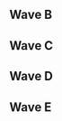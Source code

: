 {{DISPLAYTITLE:Super Smash Con 2017: ''Melee'' Singles Round 1 Pools}}
{{SSC 2017 Melee Tabs|This=2}}
==Wave B==
{{Box|start|padding=2em}}
==={{HiddenSort|B101}}===
{{GroupTableStart |Bracket B101|width=300px}}
{{GroupTableSlot|Plup|flag=us|win_m=4|lose_m=0|place=2|bg=up|go={{advance|Super Smash Con/2017/Melee/Singles Round 2 Pools#Winners Bracket}}}}
{{GroupTableSlot|BootEKing|flag=us|win_m=4|lose_m=1|place=3|bg=stay|go={{advance|Super Smash Con/2017/Melee/Singles Round 2 Pools#Losers Bracket}}}}
{{GroupTableSlot|dansofree|flag=us|win_m=3|lose_m=1|place=3|bg=stay|go={{advance|Super Smash Con/2017/Melee/Singles Round 2 Pools#Losers Bracket}}}}
{{GroupTableSlot|Bananas|flag=us|win_m=4|lose_m=2|place=4|bg=down}}
{{GroupTableSlot|Val|flag=us|win_m=3|lose_m=2|place=5|bg=down}}
{{GroupTableSlot|Coin Chaser|flag=us|win_m=2|lose_m=2|place=5|bg=down}}
{{GroupTableSlot|JPG|flag=us|win_m=3|lose_m=2|place=7|bg=down}}
{{GroupTableSlot|TerminalAnomaly|flag=us|win_m=2|lose_m=2|place=7|bg=down}}
{{GroupTableSlot|Midgetto|flag=us|win_m=1|lose_m=2|place=9|bg=down}}
{{GroupTableSlot|Neff|flag=us|win_m=1|lose_m=2|place=9|bg=down}}
{{GroupTableSlot|Zepherz|flag=us|win_m=1|lose_m=2|place=9|bg=down}}
{{GroupTableSlot|Hiro|flag=us|win_m=1|lose_m=2|place=9|bg=down}}
{{GroupTableSlot|HIV+|flag=pr|win_m=1|lose_m=2|place=13|bg=down}}
{{GroupTableSlot|Fies|flag=us|win_m=0|lose_m=2|place=13|bg=down}}
{{GroupTableSlot|VIPEREYEZD|flag=us|win_m=0|lose_m=2|place=13|bg=down}}
{{GroupTableSlot|ChillyCity|flag=us|win_m=0|lose_m=2|place=13|bg=down}}
{{GroupTableSlot|PainTrain|flag=us|win_m=0|lose_m=2|place=17|bg=down}}
{{GroupTableEnd}}
{{Box|break|padding=2em}}

==={{HiddenSort|B102}}===
{{GroupTableStart |Bracket B102|width=300px}}
{{GroupTableSlot|Zealous5000|flag=us|win_m=4|lose_m=0|place=2|bg=up|go={{advance|Super Smash Con/2017/Melee/Singles Round 2 Pools#Winners Bracket}}}}
{{GroupTableSlot|Nice Climbers|flag=us|win_m=4|lose_m=1|place=3|bg=stay|go={{advance|Super Smash Con/2017/Melee/Singles Round 2 Pools#Losers Bracket}}}}
{{GroupTableSlot|Subtle|flag=us|win_m=3|lose_m=1|place=3|bg=stay|go={{advance|Super Smash Con/2017/Melee/Singles Round 2 Pools#Losers Bracket}}}}
{{GroupTableSlot|Safe|flag=us|win_m=3|lose_m=2|place=4|bg=down}}
{{GroupTableSlot|DigDug|flag=us|win_m=3|lose_m=2|place=5|bg=down}}
{{GroupTableSlot|Dabs?|flag=us|win_m=3|lose_m=2|place=5|bg=down}}
{{GroupTableSlot|Wind|flag=us|win_m=3|lose_m=2|place=7|bg=down}}
{{GroupTableSlot|Mattatari|flag=us|win_m=2|lose_m=2|place=7|bg=down}}
{{GroupTableSlot|Yung Duccboii|flag=us|win_m=1|lose_m=2|place=9|bg=down}}
{{GroupTableSlot|Andrade|flag=us|win_m=1|lose_m=2|place=9|bg=down}}
{{GroupTableSlot|Aquaman|flag=us|win_m=1|lose_m=2|place=9|bg=down}}
{{GroupTableSlot|EmceeCurtis|flag=us|win_m=1|lose_m=2|place=9|bg=down}}
{{GroupTableSlot|Tor|flag=us|win_m=1|lose_m=2|place=13|bg=down}}
{{GroupTableSlot|Doughnut|flag=us|win_m=0|lose_m=2|place=13|bg=down}}
{{GroupTableSlot|Meta|flag=us|win_m=0|lose_m=2|place=13|bg=down}}
{{GroupTableSlot|Radjazz|flag=us|win_m=0|lose_m=2|place=13|bg=down}}
{{GroupTableSlot|Final Smasher|flag=us|win_m=0|lose_m=2|place=17|bg=down}}
{{GroupTableEnd}}
{{Box|break|padding=2em}}

==={{HiddenSort|B103}}===
{{GroupTableStart |Bracket B103|width=300px}}
{{GroupTableSlot|HomeMadeWaffles|flag=us|win_m=4|lose_m=0|place=2|bg=up|go={{advance|Super Smash Con/2017/Melee/Singles Round 2 Pools#Winners Bracket}}}}
{{GroupTableSlot|Nagy|flag=us|win_m=5|lose_m=1|place=3|bg=stay|go={{advance|Super Smash Con/2017/Melee/Singles Round 2 Pools#Losers Bracket}}}}
{{GroupTableSlot|JustJoe|flag=us|win_m=3|lose_m=1|place=3|bg=stay|go={{advance|Super Smash Con/2017/Melee/Singles Round 2 Pools#Losers Bracket}}}}
{{GroupTableSlot|Boner|flag=us|win_m=3|lose_m=2|place=4|bg=down}}
{{GroupTableSlot|Taze|flag=|win_m=3|lose_m=2|place=5|bg=down}}
{{GroupTableSlot|Pusheen Queen|flag=us|win_m=2|lose_m=2|place=5|bg=down}}
{{GroupTableSlot|NickySea|flag=us|win_m=2|lose_m=2|place=7|bg=down}}
{{GroupTableSlot|Snover|flag=us|win_m=2|lose_m=2|place=7|bg=down}}
{{GroupTableSlot|Nik|flag=us|win_m=1|lose_m=2|place=9|bg=down}}
{{GroupTableSlot|kevOCB|flag=us|win_m=1|lose_m=2|place=9|bg=down}}
{{GroupTableSlot|Yellow|flag=us|win_m=1|lose_m=2|place=9|bg=down}}
{{GroupTableSlot|RIP|flag=us|win_m=1|lose_m=2|place=9|bg=down}}
{{GroupTableSlot|On Der Eh|flag=us|win_m=1|lose_m=2|place=13|bg=down}}
{{GroupTableSlot|Ouija|flag=us|win_m=1|lose_m=2|place=13|bg=down}}
{{GroupTableSlot|Sendai|flag=ca|win_m=1|lose_m=2|place=13|bg=down}}
{{GroupTableSlot|TheLegend27|flag=us|win_m=1|lose_m=2|place=13|bg=down}}
{{GroupTableSlot|Dry Bonez|flag=us|win_m=0|lose_m=2|place=17|bg=down}}
{{GroupTableSlot|Greenie|flag=us|win_m=0|lose_m=2|place=17|bg=down}}
{{GroupTableEnd}}
{{Box|break|padding=2em}}

==={{HiddenSort|B104}}===
{{GroupTableStart |Bracket B104|width=300px}}
{{GroupTableSlot|Heartstrings|flag=us|win_m=4|lose_m=0|place=2|bg=up|go={{advance|Super Smash Con/2017/Melee/Singles Round 2 Pools#Winners Bracket}}}}
{{GroupTableSlot|Jorge|flag=us|win_m=4|lose_m=1|place=3|bg=stay|go={{advance|Super Smash Con/2017/Melee/Singles Round 2 Pools#Losers Bracket}}}}
{{GroupTableSlot|XIF|flag=us|win_m=3|lose_m=1|place=3|bg=stay|go={{advance|Super Smash Con/2017/Melee/Singles Round 2 Pools#Losers Bracket}}}}
{{GroupTableSlot|Cava|flag=us|win_m=3|lose_m=2|place=4|bg=down}}
{{GroupTableSlot|Empale|flag=us|win_m=3|lose_m=2|place=5|bg=down}}
{{GroupTableSlot|CocoJewels|flag=us|win_m=3|lose_m=2|place=5|bg=down}}
{{GroupTableSlot|Ghost|flag=us|win_m=2|lose_m=2|place=7|bg=down}}
{{GroupTableSlot|Acolyte|flag=us|win_m=2|lose_m=2|place=7|bg=down}}
{{GroupTableSlot|Cazoo|flag=us|win_m=2|lose_m=2|place=9|bg=down}}
{{GroupTableSlot|Zerkon|flag=us|win_m=2|lose_m=2|place=9|bg=down}}
{{GroupTableSlot|Goofinhiemer|flag=us|win_m=1|lose_m=2|place=9|bg=down}}
{{GroupTableSlot|AJBCDEFG|flag=us|win_m=1|lose_m=2|place=9|bg=down}}
{{GroupTableSlot|ShinyRalts|flag=us|win_m=0|lose_m=2|place=13|bg=down}}
{{GroupTableSlot|Zad|flag=us|win_m=0|lose_m=2|place=13|bg=down}}
{{GroupTableSlot|Stelios|flag=us|win_m=0|lose_m=2|place=13|bg=down}}
{{GroupTableSlot|chopNasty|flag=us|win_m=0|lose_m=2|place=13|bg=down}}
{{GroupTableSlot|CyberSubZero|flag=|win_m=0|lose_m=2|place=17|bg=down}}
{{GroupTableEnd}}
{{Box|break|padding=2em}}

==={{HiddenSort|B105}}===
{{GroupTableStart |Bracket B105|width=300px}}
{{GroupTableSlot|Sillie Willie|flag=us|win_m=4|lose_m=0|place=2|bg=up|go={{advance|Super Smash Con/2017/Melee/Singles Round 2 Pools#Winners Bracket}}}}
{{GroupTableSlot|Village Mascot|flag=us|win_m=4|lose_m=1|place=3|bg=stay|go={{advance|Super Smash Con/2017/Melee/Singles Round 2 Pools#Losers Bracket}}}}
{{GroupTableSlot|Nightmare|flag=ca|win_m=3|lose_m=1|place=3|bg=stay|go={{advance|Super Smash Con/2017/Melee/Singles Round 2 Pools#Losers Bracket}}}}
{{GroupTableSlot|Parcour_Robfox|flag=us|win_m=4|lose_m=2|place=4|bg=down}}
{{GroupTableSlot|Chrispy|flag=us|win_m=3|lose_m=2|place=5|bg=down}}
{{GroupTableSlot|Milo|flag=us|win_m=2|lose_m=2|place=5|bg=down}}
{{GroupTableSlot|LeeT|flag=us|win_m=2|lose_m=2|place=7|bg=down}}
{{GroupTableSlot|Catastrophe|flag=us|win_m=2|lose_m=2|place=7|bg=down}}
{{GroupTableSlot|TheFonz|flag=us|win_m=1|lose_m=2|place=9|bg=down}}
{{GroupTableSlot|Elbo|flag=us|win_m=1|lose_m=2|place=9|bg=down}}
{{GroupTableSlot|Bullshooter|flag=us|win_m=1|lose_m=2|place=9|bg=down}}
{{GroupTableSlot|Fos Prophit|flag=us|win_m=1|lose_m=2|place=9|bg=down}}
{{GroupTableSlot|MF Space|flag=mx|win_m=1|lose_m=2|place=13|bg=down}}
{{GroupTableSlot|JSTAR|flag=us|win_m=1|lose_m=2|place=13|bg=down}}
{{GroupTableSlot|CurlyQ|flag=us|win_m=0|lose_m=2|place=13|bg=down}}
{{GroupTableSlot|Maki|flag=us|win_m=0|lose_m=2|place=13|bg=down}}
{{GroupTableSlot|I Like Women|flag=us|win_m=0|lose_m=2|place=17|bg=down}}
{{GroupTableEnd}}
{{Box|break|padding=2em}}

==={{HiddenSort|B106}}===
{{GroupTableStart |Bracket B106|width=300px}}
{{GroupTableSlot|Westballz|flag=us|win_m=4|lose_m=0|place=2|bg=up|go={{advance|Super Smash Con/2017/Melee/Singles Round 2 Pools#Winners Bracket}}}}
{{GroupTableSlot|Soap|flag=us|win_m=4|lose_m=1|place=3|bg=stay|go={{advance|Super Smash Con/2017/Melee/Singles Round 2 Pools#Losers Bracket}}}}
{{GroupTableSlot|MoG|flag=us|win_m=3|lose_m=1|place=3|bg=stay|go={{advance|Super Smash Con/2017/Melee/Singles Round 2 Pools#Losers Bracket}}}}
{{GroupTableSlot|Tron|flag=us|win_m=4|lose_m=2|place=4|bg=down}}
{{GroupTableSlot|hiddenMI$T|flag=us|win_m=3|lose_m=2|place=5|bg=down}}
{{GroupTableSlot|Nexus|flag=us|win_m=2|lose_m=2|place=5|bg=down}}
{{GroupTableSlot|Lentil|flag=us|win_m=2|lose_m=2|place=7|bg=down}}
{{GroupTableSlot|Kiwi|flag=us|win_m=2|lose_m=2|place=7|bg=down}}
{{GroupTableSlot|Vann Allen|flag=us|win_m=1|lose_m=2|place=9|bg=down}}
{{GroupTableSlot|Noba|flag=us|win_m=1|lose_m=2|place=9|bg=down}}
{{GroupTableSlot|Señor Junior|flag=us|win_m=1|lose_m=2|place=9|bg=down}}
{{GroupTableSlot|Young|flag=|win_m=1|lose_m=2|place=9|bg=down}}
{{GroupTableSlot|Mojoa|flag=us|win_m=1|lose_m=2|place=13|bg=down}}
{{GroupTableSlot|T2|flag=us|win_m=1|lose_m=2|place=13|bg=down}}
{{GroupTableSlot|Aquwas|flag=us|win_m=0|lose_m=2|place=13|bg=down}}
{{GroupTableSlot|Maya<3|flag=|win_m=0|lose_m=2|place=13|bg=down}}
{{GroupTableSlot|ActualGirl|flag=us|win_m=0|lose_m=2|place=17|bg=down}}
{{GroupTableEnd}}
{{Box|break|padding=2em}}

==={{HiddenSort|B107}}===
{{GroupTableStart |Bracket B107|width=300px}}
{{GroupTableSlot|Axe|flag=us|win_m=4|lose_m=0|place=2|bg=up|go={{advance|Super Smash Con/2017/Melee/Singles Round 2 Pools#Winners Bracket}}}}
{{GroupTableSlot|Kevorkian|flag=us|win_m=4|lose_m=1|place=3|bg=stay|go={{advance|Super Smash Con/2017/Melee/Singles Round 2 Pools#Losers Bracket}}}}
{{GroupTableSlot|Milhous|flag=us|win_m=3|lose_m=1|place=3|bg=stay|go={{advance|Super Smash Con/2017/Melee/Singles Round 2 Pools#Losers Bracket}}}}
{{GroupTableSlot|Egg?|flag=ca|win_m=5|lose_m=2|place=4|bg=down}}
{{GroupTableSlot|Gosu|flag=us|win_m=3|lose_m=2|place=5|bg=down}}
{{GroupTableSlot|Kraft|flag=us|win_m=2|lose_m=2|place=5|bg=down}}
{{GroupTableSlot|Koley|flag=|win_m=2|lose_m=2|place=7|bg=down}}
{{GroupTableSlot|SearingArrow|flag=us|win_m=2|lose_m=2|place=7|bg=down}}
{{GroupTableSlot|SpeedFoam|flag=us|win_m=1|lose_m=2|place=9|bg=down}}
{{GroupTableSlot|spooky|flag=us|win_m=1|lose_m=2|place=9|bg=down}}
{{GroupTableSlot|Chamoo|flag=|win_m=1|lose_m=2|place=9|bg=down}}
{{GroupTableSlot|slokop|flag=us|win_m=1|lose_m=2|place=9|bg=down}}
{{GroupTableSlot|Arms|flag=us|win_m=1|lose_m=2|place=13|bg=down}}
{{GroupTableSlot|P-Watts|flag=us|win_m=0|lose_m=2|place=13|bg=down}}
{{GroupTableSlot|SQUAWK|flag=us|win_m=0|lose_m=2|place=13|bg=down}}
{{GroupTableSlot|word|flag=us|win_m=0|lose_m=2|place=13|bg=down}}
{{GroupTableSlot|Mark Lawson Cool Guy|flag=us|win_m=0|lose_m=2|place=17|bg=down}}
{{GroupTableEnd}}
{{Box|break|padding=2em}}

==={{HiddenSort|B108}}===
{{GroupTableStart |Bracket B108|width=300px}}
{{GroupTableSlot|Colbol|flag=us|win_m=4|lose_m=0|place=2|bg=up|go={{advance|Super Smash Con/2017/Melee/Singles Round 2 Pools#Winners Bracket}}}}
{{GroupTableSlot|Waddledude|flag=us|win_m=4|lose_m=1|place=3|bg=stay|go={{advance|Super Smash Con/2017/Melee/Singles Round 2 Pools#Losers Bracket}}}}
{{GroupTableSlot|Vino|flag=us|win_m=3|lose_m=1|place=3|bg=stay|go={{advance|Super Smash Con/2017/Melee/Singles Round 2 Pools#Losers Bracket}}}}
{{GroupTableSlot|Seaghost|flag=us|win_m=3|lose_m=2|place=4|bg=down}}
{{GroupTableSlot|GoHahn|flag=us|win_m=3|lose_m=2|place=5|bg=down}}
{{GroupTableSlot|Stoned Toddler|flag=us|win_m=3|lose_m=2|place=5|bg=down}}
{{GroupTableSlot|DMX|flag=us|win_m=3|lose_m=2|place=7|bg=down}}
{{GroupTableSlot|Bunsunkun82|flag=us|win_m=2|lose_m=2|place=7|bg=down}}
{{GroupTableSlot|Straydoggywog|flag=us|win_m=1|lose_m=2|place=9|bg=down}}
{{GroupTableSlot|Leaf|flag=us|win_m=1|lose_m=2|place=9|bg=down}}
{{GroupTableSlot|Stormcloud|flag=us|win_m=1|lose_m=2|place=9|bg=down}}
{{GroupTableSlot|Nestirr|flag=us|win_m=1|lose_m=2|place=9|bg=down}}
{{GroupTableSlot|Risu|flag=us|win_m=1|lose_m=2|place=13|bg=down}}
{{GroupTableSlot|ChillMilk|flag=us|win_m=0|lose_m=2|place=13|bg=down}}
{{GroupTableSlot|Kinger|flag=us|win_m=0|lose_m=2|place=13|bg=down}}
{{GroupTableSlot|Ribread|flag=us|win_m=0|lose_m=2|place=13|bg=down}}
{{GroupTableSlot|Zach Danger|flag=us|win_m=0|lose_m=2|place=17|bg=down}}
{{GroupTableEnd}}
{{Box|break|padding=2em}}

==={{HiddenSort|B109}}===
{{GroupTableStart |Bracket B109|width=300px}}
{{GroupTableSlot|Drephen|flag=us|win_m=4|lose_m=0|place=2|bg=up|go={{advance|Super Smash Con/2017/Melee/Singles Round 2 Pools#Winners Bracket}}}}
{{GroupTableSlot|Telechubby|flag=us|win_m=4|lose_m=1|place=3|bg=stay|go={{advance|Super Smash Con/2017/Melee/Singles Round 2 Pools#Losers Bracket}}}}
{{GroupTableSlot|DairDeviL|flag=us|win_m=3|lose_m=1|place=3|bg=stay|go={{advance|Super Smash Con/2017/Melee/Singles Round 2 Pools#Losers Bracket}}}}
{{GroupTableSlot|Pants|flag=us|win_m=3|lose_m=2|place=4|bg=down}}
{{GroupTableSlot|jus.|flag=us|win_m=3|lose_m=2|place=5|bg=down}}
{{GroupTableSlot|Lax|flag=us|win_m=3|lose_m=2|place=5|bg=down}}
{{GroupTableSlot|KeyChain|flag=us|win_m=2|lose_m=2|place=7|bg=down}}
{{GroupTableSlot|Summate|flag=us|win_m=2|lose_m=2|place=7|bg=down}}
{{GroupTableSlot|Josef|flag=us|win_m=1|lose_m=2|place=9|bg=down}}
{{GroupTableSlot|GooseWithSocks|flag=us|win_m=1|lose_m=2|place=9|bg=down}}
{{GroupTableSlot|Hop|flag=us|win_m=1|lose_m=2|place=9|bg=down}}
{{GroupTableSlot|Mux|flag=us|win_m=1|lose_m=2|place=9|bg=down}}
{{GroupTableSlot|MasterMetall|flag=us|win_m=1|lose_m=2|place=13|bg=down}}
{{GroupTableSlot|Malt|flag=us|win_m=1|lose_m=2|place=13|bg=down}}
{{GroupTableSlot|Beat|flag=us|win_m=0|lose_m=2|place=13|bg=down}}
{{GroupTableSlot|Oceanfly|flag=|win_m=0|lose_m=2|place=13|bg=down}}
{{GroupTableSlot|Corregret|flag=ca|win_m=0|lose_m=2|place=17|bg=down}}
{{GroupTableEnd}}
{{Box|break|padding=2em}}

==={{HiddenSort|B110}}===
{{GroupTableStart |Bracket B110|width=300px}}
{{GroupTableSlot|PewPewU|flag=us|win_m=4|lose_m=0|place=2|bg=up|go={{advance|Super Smash Con/2017/Melee/Singles Round 2 Pools#Winners Bracket}}}}
{{GroupTableSlot|nino|flag=us|win_m=5|lose_m=1|place=3|bg=stay|go={{advance|Super Smash Con/2017/Melee/Singles Round 2 Pools#Losers Bracket}}}}
{{GroupTableSlot|229|flag=us|win_m=3|lose_m=1|place=3|bg=stay|go={{advance|Super Smash Con/2017/Melee/Singles Round 2 Pools#Losers Bracket}}}}
{{GroupTableSlot|Gato|flag=us|win_m=4|lose_m=2|place=4|bg=down}}
{{GroupTableSlot|CornCobKing|flag=us|win_m=2|lose_m=2|place=5|bg=down}}
{{GroupTableSlot|rowsa|flag=us|win_m=2|lose_m=2|place=5|bg=down}}
{{GroupTableSlot|ChalupaBatman|flag=us|win_m=2|lose_m=2|place=7|bg=down}}
{{GroupTableSlot|Phazon|flag=us|win_m=2|lose_m=2|place=7|bg=down}}
{{GroupTableSlot|Chao|flag=us|win_m=2|lose_m=2|place=9|bg=down}}
{{GroupTableSlot|FearTurkey|flag=us|win_m=1|lose_m=2|place=9|bg=down}}
{{GroupTableSlot|eL_CriMsoN|flag=us|win_m=1|lose_m=2|place=9|bg=down}}
{{GroupTableSlot|MauiWowE|flag=us|win_m=1|lose_m=2|place=9|bg=down}}
{{GroupTableSlot|Venom Turtle|flag=us|win_m=1|lose_m=2|place=13|bg=down}}
{{GroupTableSlot|BrightNewEra|flag=us|win_m=0|lose_m=2|place=13|bg=down}}
{{GroupTableSlot|Samu|flag=us|win_m=0|lose_m=2|place=13|bg=down}}
{{GroupTableSlot|Jex|flag=us|win_m=0|lose_m=2|place=13|bg=down}}
{{GroupTableSlot|Vix|flag=us|win_m=0|lose_m=2|place=17|bg=down}}
{{GroupTableEnd}}
{{Box|break|padding=2em}}

==={{HiddenSort|B111}}===
{{GroupTableStart |Bracket B111|width=300px}}
{{GroupTableSlot|Hungrybox|flag=us|win_m=4|lose_m=0|place=2|bg=up|go={{advance|Super Smash Con/2017/Melee/Singles Round 2 Pools#Winners Bracket}}}}
{{GroupTableSlot|Greasy|flag=us|win_m=4|lose_m=1|place=3|bg=stay|go={{advance|Super Smash Con/2017/Melee/Singles Round 2 Pools#Losers Bracket}}}}
{{GroupTableSlot|Holiday|flag=us|win_m=3|lose_m=1|place=3|bg=stay|go={{advance|Super Smash Con/2017/Melee/Singles Round 2 Pools#Losers Bracket}}}}
{{GroupTableSlot|SpoodBeest|flag=us|win_m=3|lose_m=2|place=4|bg=down}}
{{GroupTableSlot|BZimm|flag=us|win_m=4|lose_m=2|place=5|bg=down}}
{{GroupTableSlot|quad|flag=us|win_m=3|lose_m=2|place=5|bg=down}}
{{GroupTableSlot|The Law|flag=us|win_m=2|lose_m=2|place=7|bg=down}}
{{GroupTableSlot|Noise|flag=us|win_m=2|lose_m=2|place=7|bg=down}}
{{GroupTableSlot|tspin|flag=us|win_m=1|lose_m=2|place=9|bg=down}}
{{GroupTableSlot|Cag|flag=us|win_m=1|lose_m=2|place=9|bg=down}}
{{GroupTableSlot|MajorLeagueTurtle|flag=us|win_m=1|lose_m=2|place=9|bg=down}}
{{GroupTableSlot|ericiscool|flag=us|win_m=1|lose_m=2|place=9|bg=down}}
{{GroupTableSlot|Mister Dewingus|flag=us|win_m=1|lose_m=2|place=13|bg=down}}
{{GroupTableSlot|Zagnes|flag=us|win_m=0|lose_m=2|place=13|bg=down}}
{{GroupTableSlot|Some Freaking Cactus|flag=us|win_m=0|lose_m=2|place=13|bg=down}}
{{GroupTableSlot|HE-MAN|flag=us|win_m=0|lose_m=2|place=13|bg=down}}
{{GroupTableSlot|blue53|flag=us|win_m=0|lose_m=2|place=17|bg=down}}
{{GroupTableEnd}}
{{Box|break|padding=2em}}

==={{HiddenSort|B112}}===
{{GroupTableStart |Bracket B112|width=300px}}
{{GroupTableSlot|MikeHaze|flag=us|win_m=4|lose_m=0|place=2|bg=up|go={{advance|Super Smash Con/2017/Melee/Singles Round 2 Pools#Winners Bracket}}}}
{{GroupTableSlot|BIG KID|flag=us|win_m=4|lose_m=1|place=3|bg=stay|go={{advance|Super Smash Con/2017/Melee/Singles Round 2 Pools#Losers Bracket}}}}
{{GroupTableSlot|Fenix|flag=us|win_m=3|lose_m=1|place=3|bg=stay|go={{advance|Super Smash Con/2017/Melee/Singles Round 2 Pools#Losers Bracket}}}}
{{GroupTableSlot|Olash|flag=us|win_m=4|lose_m=2|place=4|bg=down}}
{{GroupTableSlot|inki|flag=us|win_m=3|lose_m=2|place=5|bg=down}}
{{GroupTableSlot|MajorLeagueOddish|flag=us|win_m=2|lose_m=2|place=5|bg=down}}
{{GroupTableSlot|Biggle|flag=us|win_m=2|lose_m=2|place=7|bg=down}}
{{GroupTableSlot|Babycakes|flag=us|win_m=2|lose_m=2|place=7|bg=down}}
{{GroupTableSlot|halligoon|flag=us|win_m=2|lose_m=2|place=9|bg=down}}
{{GroupTableSlot|Joenut|flag=us|win_m=1|lose_m=2|place=9|bg=down}}
{{GroupTableSlot|Howdy|flag=us|win_m=1|lose_m=2|place=9|bg=down}}
{{GroupTableSlot|shenanigans|flag=us|win_m=1|lose_m=2|place=9|bg=down}}
{{GroupTableSlot|Gooch|flag=us|win_m=1|lose_m=2|place=13|bg=down}}
{{GroupTableSlot|Gabe|flag=us|win_m=0|lose_m=2|place=13|bg=down}}
{{GroupTableSlot|Brother|flag=us|win_m=0|lose_m=2|place=13|bg=down}}
{{GroupTableSlot|Lysol|flag=us|win_m=0|lose_m=2|place=13|bg=down}}
{{GroupTableSlot|DavidSucksAtWoW|flag=|win_m=0|lose_m=2|place=17|bg=down}}
{{GroupTableEnd}}
{{Box|break|padding=2em}}

==={{HiddenSort|B113}}===
{{GroupTableStart |Bracket B113|width=300px}}
{{GroupTableSlot|King Momo|flag=us|win_m=4|lose_m=0|place=2|bg=up|go={{advance|Super Smash Con/2017/Melee/Singles Round 2 Pools#Winners Bracket}}}}
{{GroupTableSlot|DonB|flag=au|win_m=4|lose_m=1|place=3|bg=stay|go={{advance|Super Smash Con/2017/Melee/Singles Round 2 Pools#Losers Bracket}}}}
{{GroupTableSlot|Funk Doctor|flag=us|win_m=3|lose_m=1|place=3|bg=stay|go={{advance|Super Smash Con/2017/Melee/Singles Round 2 Pools#Losers Bracket}}}}
{{GroupTableSlot|Kevin|flag=us|win_m=4|lose_m=2|place=4|bg=down}}
{{GroupTableSlot|Stavino|flag=us|win_m=3|lose_m=2|place=5|bg=down}}
{{GroupTableSlot|Tonight We Feast|flag=us|win_m=2|lose_m=2|place=5|bg=down}}
{{GroupTableSlot|PDaddy|flag=us|win_m=2|lose_m=2|place=7|bg=down}}
{{GroupTableSlot|Créme de le Méme|flag=us|win_m=2|lose_m=2|place=7|bg=down}}
{{GroupTableSlot|Legend|flag=us|win_m=1|lose_m=2|place=9|bg=down}}
{{GroupTableSlot|Cruelty|flag=us|win_m=1|lose_m=2|place=9|bg=down}}
{{GroupTableSlot|kingkiller|flag=us|win_m=1|lose_m=2|place=9|bg=down}}
{{GroupTableSlot|G|flag=us|win_m=1|lose_m=2|place=9|bg=down}}
{{GroupTableSlot|CashMoney|flag=us|win_m=1|lose_m=2|place=13|bg=down}}
{{GroupTableSlot|Lumpiest Potato|flag=us|win_m=1|lose_m=2|place=13|bg=down}}
{{GroupTableSlot|XPO|flag=us|win_m=0|lose_m=2|place=13|bg=down}}
{{GroupTableSlot|Enemy|flag=us|win_m=0|lose_m=2|place=13|bg=down}}
{{GroupTableSlot|Daniels|flag=us|win_m=0|lose_m=2|place=17|bg=down}}
{{GroupTableEnd}}
{{Box|break|padding=2em}}

==={{HiddenSort|B114}}===
{{GroupTableStart |Bracket B114|width=300px}}
{{GroupTableSlot|HugS|flag=us|win_m=4|lose_m=0|place=2|bg=up|go={{advance|Super Smash Con/2017/Melee/Singles Round 2 Pools#Winners Bracket}}}}
{{GroupTableSlot|Pooch|flag=us|win_m=4|lose_m=1|place=3|bg=stay|go={{advance|Super Smash Con/2017/Melee/Singles Round 2 Pools#Losers Bracket}}}}
{{GroupTableSlot|Spy|flag=us|win_m=3|lose_m=1|place=3|bg=stay|go={{advance|Super Smash Con/2017/Melee/Singles Round 2 Pools#Losers Bracket}}}}
{{GroupTableSlot|AKO|flag=us|win_m=3|lose_m=2|place=4|bg=down}}
{{GroupTableSlot|Navy|flag=us|win_m=3|lose_m=2|place=5|bg=down}}
{{GroupTableSlot|Jedi Master Kush|flag=us|win_m=3|lose_m=2|place=5|bg=down}}
{{GroupTableSlot|Supadice2|flag=us|win_m=2|lose_m=2|place=7|bg=down}}
{{GroupTableSlot|Tickle|flag=us|win_m=2|lose_m=2|place=7|bg=down}}
{{GroupTableSlot|ZBomber|flag=us|win_m=2|lose_m=2|place=9|bg=down}}
{{GroupTableSlot|Steftendo|flag=us|win_m=1|lose_m=2|place=9|bg=down}}
{{GroupTableSlot|Holo|flag=us|win_m=1|lose_m=2|place=9|bg=down}}
{{GroupTableSlot|Gold|flag=us|win_m=1|lose_m=2|place=9|bg=down}}
{{GroupTableSlot|DIO|flag=us|win_m=1|lose_m=2|place=13|bg=down}}
{{GroupTableSlot|bonnup|flag=us|win_m=0|lose_m=2|place=13|bg=down}}
{{GroupTableSlot|RabidFox|flag=us|win_m=0|lose_m=2|place=13|bg=down}}
{{GroupTableSlot|Bird-Dawg|flag=us|win_m=0|lose_m=2|place=13|bg=down}}
{{GroupTableSlot|2% LegenDairy|flag=us|win_m=0|lose_m=2|place=17|bg=down}}
{{GroupTableEnd}}
{{Box|break|padding=2em}}

==={{HiddenSort|B115}}===
{{GroupTableStart |Bracket B115|width=300px}}
{{GroupTableSlot|KJH|flag=us|win_m=4|lose_m=0|place=2|bg=up|go={{advance|Super Smash Con/2017/Melee/Singles Round 2 Pools#Winners Bracket}}}}
{{GroupTableSlot|Gallo|flag=us|win_m=4|lose_m=1|place=3|bg=stay|go={{advance|Super Smash Con/2017/Melee/Singles Round 2 Pools#Losers Bracket}}}}
{{GroupTableSlot|g-regulate|flag=us|win_m=3|lose_m=1|place=3|bg=stay|go={{advance|Super Smash Con/2017/Melee/Singles Round 2 Pools#Losers Bracket}}}}
{{GroupTableSlot|Sluggo|flag=us|win_m=3|lose_m=2|place=4|bg=down}}
{{GroupTableSlot|Expo|flag=us|win_m=4|lose_m=2|place=5|bg=down}}
{{GroupTableSlot|Droog|flag=us|win_m=3|lose_m=2|place=5|bg=down}}
{{GroupTableSlot|Gmpr|flag=us|win_m=2|lose_m=2|place=7|bg=down}}
{{GroupTableSlot|Badwolf|flag=us|win_m=2|lose_m=2|place=7|bg=down}}
{{GroupTableSlot|Floaty|flag=us|win_m=1|lose_m=2|place=9|bg=down}}
{{GroupTableSlot|Van|flag=us|win_m=1|lose_m=2|place=9|bg=down}}
{{GroupTableSlot|4Him|flag=us|win_m=1|lose_m=2|place=9|bg=down}}
{{GroupTableSlot|Beef|flag=us|win_m=1|lose_m=2|place=9|bg=down}}
{{GroupTableSlot|milkweed|flag=us|win_m=1|lose_m=2|place=13|bg=down}}
{{GroupTableSlot|Yoon|flag=us|win_m=1|lose_m=2|place=13|bg=down}}
{{GroupTableSlot|Gary Seinfeld|flag=us|win_m=1|lose_m=2|place=13|bg=down}}
{{GroupTableSlot|Synergy|flag=us|win_m=0|lose_m=2|place=13|bg=down}}
{{GroupTableSlot|Selwonk|flag=us|win_m=0|lose_m=2|place=17|bg=down}}
{{GroupTableSlot|Big Daddy Kane|flag=us|win_m=0|lose_m=2|place=17|bg=down}}
{{GroupTableEnd}}
{{Box|break|padding=2em}}

==={{HiddenSort|B116}}===
{{GroupTableStart |Bracket B116|width=300px}}
{{GroupTableSlot|$mike|flag=us|win_m=4|lose_m=0|place=2|bg=up|go={{advance|Super Smash Con/2017/Melee/Singles Round 2 Pools#Winners Bracket}}}}
{{GroupTableSlot|RyanSavage|flag=us|win_m=5|lose_m=1|place=3|bg=stay|go={{advance|Super Smash Con/2017/Melee/Singles Round 2 Pools#Losers Bracket}}}}
{{GroupTableSlot|MOM!|flag=us|win_m=3|lose_m=1|place=3|bg=stay|go={{advance|Super Smash Con/2017/Melee/Singles Round 2 Pools#Losers Bracket}}}}
{{GroupTableSlot|Larfen|flag=us|win_m=4|lose_m=2|place=4|bg=down}}
{{GroupTableSlot|Captain Black|flag=us|win_m=2|lose_m=2|place=5|bg=down}}
{{GroupTableSlot|Blue Lantern|flag=us|win_m=2|lose_m=2|place=5|bg=down}}
{{GroupTableSlot|B Rod|flag=us|win_m=2|lose_m=2|place=7|bg=down}}
{{GroupTableSlot|Snorlaxative|flag=us|win_m=2|lose_m=2|place=7|bg=down}}
{{GroupTableSlot|G-Rabbit|flag=us|win_m=1|lose_m=2|place=9|bg=down}}
{{GroupTableSlot|Yobbo|flag=us|win_m=1|lose_m=2|place=9|bg=down}}
{{GroupTableSlot|DaBRÜM|flag=us|win_m=1|lose_m=2|place=9|bg=down}}
{{GroupTableSlot|Joker|flag=us|win_m=1|lose_m=2|place=9|bg=down}}
{{GroupTableSlot|Pk_Cheese|flag=us|win_m=1|lose_m=2|place=13|bg=down}}
{{GroupTableSlot|Meeko|flag=us|win_m=1|lose_m=2|place=13|bg=down}}
{{GroupTableSlot|Spaceman|flag=us|win_m=0|lose_m=2|place=13|bg=down}}
{{GroupTableSlot|Clyde|flag=|win_m=0|lose_m=2|place=13|bg=down}}
{{GroupTableSlot|NFOH|flag=us|win_m=0|lose_m=2|place=17|bg=down}}
{{GroupTableEnd}}
{{Box|end}}

==Wave C==
{{Box|start|padding=2em}}
==={{HiddenSort|C101}}===
{{GroupTableStart |Bracket C101|width=300px}}
{{GroupTableSlot|Vist|flag=us|win_m=4|lose_m=0|place=2|bg=up|go={{advance|Super Smash Con/2017/Melee/Singles Round 2 Pools#Winners Bracket}}}}
{{GroupTableSlot|Hea7|flag=us|win_m=4|lose_m=1|place=3|bg=stay|go={{advance|Super Smash Con/2017/Melee/Singles Round 2 Pools#Losers Bracket}}}}
{{GroupTableSlot|Cyrain|flag=us|win_m=3|lose_m=1|place=3|bg=stay|go={{advance|Super Smash Con/2017/Melee/Singles Round 2 Pools#Losers Bracket}}}}
{{GroupTableSlot|BLMB|flag=us|win_m=3|lose_m=2|place=4|bg=down}}
{{GroupTableSlot|LimeLord|flag=us|win_m=3|lose_m=2|place=5|bg=down}}
{{GroupTableSlot|IAmSeven|flag=us|win_m=3|lose_m=2|place=5|bg=down}}
{{GroupTableSlot|Cascade|flag=|win_m=2|lose_m=2|place=7|bg=down}}
{{GroupTableSlot|elephant|flag=us|win_m=2|lose_m=2|place=7|bg=down}}
{{GroupTableSlot|Sek|flag=us|win_m=1|lose_m=2|place=9|bg=down}}
{{GroupTableSlot|Steak|flag=us|win_m=1|lose_m=2|place=9|bg=down}}
{{GroupTableSlot|FC_Neal|flag=us|win_m=1|lose_m=2|place=9|bg=down}}
{{GroupTableSlot|Lucky_Hamburger|flag=|win_m=1|lose_m=2|place=9|bg=down}}
{{GroupTableSlot|Pulver|flag=us|win_m=1|lose_m=2|place=13|bg=down}}
{{GroupTableSlot|Shiro|flag=us|win_m=1|lose_m=2|place=13|bg=down}}
{{GroupTableSlot|Supajj|flag=us|win_m=0|lose_m=2|place=13|bg=down}}
{{GroupTableSlot|Captain Falco|flag=us|win_m=0|lose_m=2|place=13|bg=down}}
{{GroupTableSlot|gotstims|flag=us|win_m=0|lose_m=2|place=17|bg=down}}
{{GroupTableEnd}}
{{Box|break|padding=2em}}

==={{HiddenSort|C102}}===
{{GroupTableStart |Bracket C102|width=300px}}
{{GroupTableSlot|Syrox|flag=us|win_m=4|lose_m=0|place=2|bg=up|go={{advance|Super Smash Con/2017/Melee/Singles Round 2 Pools#Winners Bracket}}}}
{{GroupTableSlot|S-Man|flag=us|win_m=4|lose_m=1|place=3|bg=stay|go={{advance|Super Smash Con/2017/Melee/Singles Round 2 Pools#Losers Bracket}}}}
{{GroupTableSlot|Eliott|flag=us|win_m=3|lose_m=1|place=3|bg=stay|go={{advance|Super Smash Con/2017/Melee/Singles Round 2 Pools#Losers Bracket}}}}
{{GroupTableSlot|Digital Cannon|flag=us|win_m=4|lose_m=2|place=4|bg=down}}
{{GroupTableSlot|PizzaGod|flag=us|win_m=3|lose_m=2|place=5|bg=down}}
{{GroupTableSlot|Karen|flag=us|win_m=2|lose_m=2|place=5|bg=down}}
{{GroupTableSlot|Xorn|flag=us|win_m=3|lose_m=2|place=7|bg=down}}
{{GroupTableSlot|Hondo|flag=us|win_m=2|lose_m=2|place=7|bg=down}}
{{GroupTableSlot|Konde|flag=us|win_m=2|lose_m=2|place=9|bg=down}}
{{GroupTableSlot|Normality|flag=us|win_m=2|lose_m=2|place=9|bg=down}}
{{GroupTableSlot|Steak|flag=us|win_m=1|lose_m=2|place=9|bg=down}}
{{GroupTableSlot|worlds|flag=us|win_m=1|lose_m=2|place=9|bg=down}}
{{GroupTableSlot|Shleppy|flag=us|win_m=1|lose_m=2|place=13|bg=down}}
{{GroupTableSlot|Rwobby|flag=us|win_m=0|lose_m=2|place=13|bg=down}}
{{GroupTableSlot|Quentendo|flag=us|win_m=0|lose_m=2|place=13|bg=down}}
{{GroupTableSlot|Endeavor|flag=us|win_m=0|lose_m=2|place=13|bg=down}}
{{GroupTableSlot|Spritznok|flag=us|win_m=0|lose_m=2|place=17|bg=down}}
{{GroupTableSlot|Flaze|flag=|win_m=0|lose_m=2|place=17|bg=down}}
{{GroupTableEnd}}
{{Box|break|padding=2em}}

==={{HiddenSort|C103}}===
{{GroupTableStart |Bracket C103|width=300px}}
{{GroupTableSlot|Rishi|flag=us|win_m=4|lose_m=0|place=2|bg=up|go={{advance|Super Smash Con/2017/Melee/Singles Round 2 Pools#Winners Bracket}}}}
{{GroupTableSlot|Jank|flag=us|win_m=4|lose_m=1|place=3|bg=stay|go={{advance|Super Smash Con/2017/Melee/Singles Round 2 Pools#Losers Bracket}}}}
{{GroupTableSlot|Ether|flag=us|win_m=3|lose_m=1|place=3|bg=stay|go={{advance|Super Smash Con/2017/Melee/Singles Round 2 Pools#Losers Bracket}}}}
{{GroupTableSlot|yungbambi|flag=us|win_m=3|lose_m=2|place=4|bg=down}}
{{GroupTableSlot|Smeedot|flag=us|win_m=4|lose_m=2|place=5|bg=down}}
{{GroupTableSlot|DanK|flag=us|win_m=3|lose_m=2|place=5|bg=down}}
{{GroupTableSlot|Vodka|flag=us|win_m=2|lose_m=2|place=7|bg=down}}
{{GroupTableSlot|Mr. Cool Guy|flag=us|win_m=2|lose_m=2|place=7|bg=down}}
{{GroupTableSlot|Beans|flag=us|win_m=1|lose_m=2|place=9|bg=down}}
{{GroupTableSlot|Skittlez|flag=us|win_m=1|lose_m=2|place=9|bg=down}}
{{GroupTableSlot|Bucky|flag=us|win_m=1|lose_m=2|place=9|bg=down}}
{{GroupTableSlot|PaJhomas|flag=us|win_m=1|lose_m=2|place=9|bg=down}}
{{GroupTableSlot|spann|flag=us|win_m=1|lose_m=2|place=13|bg=down}}
{{GroupTableSlot|Boga|flag=us|win_m=0|lose_m=2|place=13|bg=down}}
{{GroupTableSlot|Blindo|flag=us|win_m=0|lose_m=2|place=13|bg=down}}
{{GroupTableSlot|BlueVII|flag=us|win_m=0|lose_m=2|place=13|bg=down}}
{{GroupTableSlot|The Bear Jew|flag=us|win_m=0|lose_m=2|place=17|bg=down}}
{{GroupTableEnd}}
{{Box|break|padding=2em}}

==={{HiddenSort|C104}}===
{{GroupTableStart |Bracket C104|width=300px}}
{{GroupTableSlot|ChuDat|flag=us|win_m=4|lose_m=0|place=2|bg=up|go={{advance|Super Smash Con/2017/Melee/Singles Round 2 Pools#Winners Bracket}}}}
{{GroupTableSlot|Dog|flag=us|win_m=4|lose_m=1|place=3|bg=stay|go={{advance|Super Smash Con/2017/Melee/Singles Round 2 Pools#Losers Bracket}}}}
{{GroupTableSlot|Frostbyte|flag=us|win_m=3|lose_m=1|place=3|bg=stay|go={{advance|Super Smash Con/2017/Melee/Singles Round 2 Pools#Losers Bracket}}}}
{{GroupTableSlot|Citizen Snips|flag=us|win_m=3|lose_m=2|place=4|bg=down}}
{{GroupTableSlot|Lazarous|flag=us|win_m=4|lose_m=2|place=5|bg=down}}
{{GroupTableSlot|Waggle|flag=us|win_m=3|lose_m=2|place=5|bg=down}}
{{GroupTableSlot|Jskee|flag=us|win_m=2|lose_m=2|place=7|bg=down}}
{{GroupTableSlot|Snax|flag=us|win_m=2|lose_m=2|place=7|bg=down}}
{{GroupTableSlot|BirdMachine|flag=us|win_m=2|lose_m=2|place=9|bg=down}}
{{GroupTableSlot|zinja|flag=us|win_m=1|lose_m=2|place=9|bg=down}}
{{GroupTableSlot|PETE|flag=us|win_m=1|lose_m=2|place=9|bg=down}}
{{GroupTableSlot|PizzaDoughe|flag=us|win_m=1|lose_m=2|place=9|bg=down}}
{{GroupTableSlot|kooradou|flag=us|win_m=0|lose_m=2|place=13|bg=down}}
{{GroupTableSlot|Vito|flag=us|win_m=0|lose_m=2|place=13|bg=down}}
{{GroupTableSlot|NATE|flag=us|win_m=0|lose_m=2|place=13|bg=down}}
{{GroupTableSlot|SPT|flag=us|win_m=0|lose_m=2|place=13|bg=down}}
{{GroupTableSlot|Erk|flag=us|win_m=0|lose_m=2|place=17|bg=down}}
{{GroupTableEnd}}
{{Box|break|padding=2em}}

==={{HiddenSort|C105}}===
{{GroupTableStart |Bracket C105|width=300px}}
{{GroupTableSlot|SFAT|flag=us|win_m=4|lose_m=0|place=2|bg=up|go={{advance|Super Smash Con/2017/Melee/Singles Round 2 Pools#Winners Bracket}}}}
{{GroupTableSlot|Switch|flag=us|win_m=4|lose_m=1|place=3|bg=stay|go={{advance|Super Smash Con/2017/Melee/Singles Round 2 Pools#Losers Bracket}}}}
{{GroupTableSlot|Umbra|flag=us|win_m=3|lose_m=1|place=3|bg=stay|go={{advance|Super Smash Con/2017/Melee/Singles Round 2 Pools#Losers Bracket}}}}
{{GroupTableSlot|Ulsi|flag=us|win_m=3|lose_m=2|place=4|bg=down}}
{{GroupTableSlot|A Really Mediocre Falco|flag=us|win_m=3|lose_m=2|place=5|bg=down}}
{{GroupTableSlot|Tod|flag=us|win_m=3|lose_m=2|place=5|bg=down}}
{{GroupTableSlot|Young|flag=us|win_m=2|lose_m=2|place=7|bg=down}}
{{GroupTableSlot|Dain Bramage|flag=us|win_m=2|lose_m=2|place=7|bg=down}}
{{GroupTableSlot|Sad Jesus|flag=us|win_m=2|lose_m=2|place=9|bg=down}}
{{GroupTableSlot|Kelp|flag=us|win_m=1|lose_m=2|place=9|bg=down}}
{{GroupTableSlot|Hyrax|flag=us|win_m=1|lose_m=2|place=9|bg=down}}
{{GroupTableSlot|Sick_Bastard|flag=us|win_m=1|lose_m=2|place=9|bg=down}}
{{GroupTableSlot|TH_|flag=us|win_m=1|lose_m=2|place=13|bg=down}}
{{GroupTableSlot|Blue|flag=us|win_m=0|lose_m=2|place=13|bg=down}}
{{GroupTableSlot|Gluu|flag=us|win_m=0|lose_m=2|place=13|bg=down}}
{{GroupTableSlot|Concern|flag=us|win_m=0|lose_m=2|place=13|bg=down}}
{{GroupTableSlot|GameSlayer64|flag=us|win_m=0|lose_m=2|place=17|bg=down}}
{{GroupTableEnd}}
{{Box|break|padding=2em}}

==={{HiddenSort|C106}}===
{{GroupTableStart |Bracket C106|width=300px}}
{{GroupTableSlot|Atomsk|flag=us|win_m=4|lose_m=0|place=2|bg=up|go={{advance|Super Smash Con/2017/Melee/Singles Round 2 Pools#Winners Bracket}}}}
{{GroupTableSlot|Saron|flag=us|win_m=5|lose_m=1|place=3|bg=stay|go={{advance|Super Smash Con/2017/Melee/Singles Round 2 Pools#Losers Bracket}}}}
{{GroupTableSlot|Cool Lime|flag=us|win_m=3|lose_m=1|place=3|bg=stay|go={{advance|Super Smash Con/2017/Melee/Singles Round 2 Pools#Losers Bracket}}}}
{{GroupTableSlot|Bubbaking|flag=us|win_m=3|lose_m=2|place=4|bg=down}}
{{GroupTableSlot|RoZrUs|flag=us|win_m=3|lose_m=2|place=5|bg=down}}
{{GroupTableSlot|Rok|flag=us|win_m=2|lose_m=2|place=5|bg=down}}
{{GroupTableSlot|TAFY|flag=us|win_m=2|lose_m=2|place=7|bg=down}}
{{GroupTableSlot|Menthol|flag=us|win_m=2|lose_m=2|place=7|bg=down}}
{{GroupTableSlot|Ac3|flag=us|win_m=2|lose_m=2|place=9|bg=down}}
{{GroupTableSlot|DonKey|flag=us|win_m=1|lose_m=2|place=9|bg=down}}
{{GroupTableSlot|Mr. Trench and Watch|flag=us|win_m=1|lose_m=2|place=9|bg=down}}
{{GroupTableSlot|Happy|flag=us|win_m=1|lose_m=2|place=9|bg=down}}
{{GroupTableSlot|Slushii|flag=us|win_m=1|lose_m=2|place=13|bg=down}}
{{GroupTableSlot|Catbug|flag=us|win_m=0|lose_m=2|place=13|bg=down}}
{{GroupTableSlot|Skit|flag=us|win_m=0|lose_m=2|place=13|bg=down}}
{{GroupTableSlot|Skrai|flag=us|win_m=0|lose_m=2|place=13|bg=down}}
{{GroupTableSlot|StopTheVok|flag=us|win_m=0|lose_m=2|place=17|bg=down}}
{{GroupTableEnd}}
{{Box|break|padding=2em}}

==={{HiddenSort|C107}}===
{{GroupTableStart |Bracket C107|width=300px}}
{{GroupTableSlot|Animal|flag=us|win_m=4|lose_m=0|place=2|bg=up|go={{advance|Super Smash Con/2017/Melee/Singles Round 2 Pools#Winners Bracket}}}}
{{GroupTableSlot|Kezzup|flag=us|win_m=5|lose_m=1|place=3|bg=stay|go={{advance|Super Smash Con/2017/Melee/Singles Round 2 Pools#Losers Bracket}}}}
{{GroupTableSlot|TehPinkEmoBunni|flag=us|win_m=3|lose_m=1|place=3|bg=stay|go={{advance|Super Smash Con/2017/Melee/Singles Round 2 Pools#Losers Bracket}}}}
{{GroupTableSlot|Birdo|flag=us|win_m=5|lose_m=2|place=4|bg=down}}
{{GroupTableSlot|Rooster|flag=us|win_m=2|lose_m=2|place=5|bg=down}}
{{GroupTableSlot|uleksite|flag=us|win_m=2|lose_m=2|place=5|bg=down}}
{{GroupTableSlot|Fusion|flag=us|win_m=2|lose_m=2|place=7|bg=down}}
{{GroupTableSlot|Empty|flag=us|win_m=2|lose_m=2|place=7|bg=down}}
{{GroupTableSlot|Hella Cats|flag=us|win_m=2|lose_m=2|place=9|bg=down}}
{{GroupTableSlot|Bettsy|flag=us|win_m=1|lose_m=2|place=9|bg=down}}
{{GroupTableSlot|Weis|flag=us|win_m=1|lose_m=2|place=9|bg=down}}
{{GroupTableSlot|KD8|flag=us|win_m=1|lose_m=2|place=9|bg=down}}
{{GroupTableSlot|Cthulhu|flag=us|win_m=0|lose_m=2|place=13|bg=down}}
{{GroupTableSlot|PhantomPain|flag=us|win_m=0|lose_m=2|place=13|bg=down}}
{{GroupTableSlot|DoublePoof|flag=us|win_m=0|lose_m=2|place=13|bg=down}}
{{GroupTableSlot|Tafokints|flag=us|win_m=0|lose_m=2|place=13|bg=down}}
{{GroupTableSlot|MangaGate|flag=us|win_m=0|lose_m=2|place=17|bg=down}}
{{GroupTableEnd}}
{{Box|break|padding=2em}}

==={{HiddenSort|C108}}===
{{GroupTableStart |Bracket C108|width=300px}}
{{GroupTableSlot|Vro|flag=us|win_m=4|lose_m=0|place=2|bg=up|go={{advance|Super Smash Con/2017/Melee/Singles Round 2 Pools#Winners Bracket}}}}
{{GroupTableSlot|Arcadia|flag=us|win_m=4|lose_m=1|place=3|bg=stay|go={{advance|Super Smash Con/2017/Melee/Singles Round 2 Pools#Losers Bracket}}}}
{{GroupTableSlot|ctrlaltdefeat|flag=us|win_m=3|lose_m=1|place=3|bg=stay|go={{advance|Super Smash Con/2017/Melee/Singles Round 2 Pools#Losers Bracket}}}}
{{GroupTableSlot|CMac|flag=us|win_m=3|lose_m=2|place=4|bg=down}}
{{GroupTableSlot|Dorman|flag=us|win_m=3|lose_m=2|place=5|bg=down}}
{{GroupTableSlot|Hutch|flag=us|win_m=3|lose_m=2|place=5|bg=down}}
{{GroupTableSlot|toasty|flag=us|win_m=2|lose_m=2|place=7|bg=down}}
{{GroupTableSlot|HotSauce|flag=us|win_m=2|lose_m=2|place=7|bg=down}}
{{GroupTableSlot|SpamGeorgio|flag=us|win_m=1|lose_m=2|place=9|bg=down}}
{{GroupTableSlot|STK|flag=us|win_m=1|lose_m=2|place=9|bg=down}}
{{GroupTableSlot|TheGreenRay|flag=us|win_m=1|lose_m=2|place=9|bg=down}}
{{GroupTableSlot|Yocus Pocus|flag=us|win_m=1|lose_m=2|place=9|bg=down}}
{{GroupTableSlot|Twunt|flag=us|win_m=1|lose_m=2|place=13|bg=down}}
{{GroupTableSlot|Fabreeze|flag=us|win_m=1|lose_m=2|place=13|bg=down}}
{{GroupTableSlot|KalebKujo|flag=us|win_m=0|lose_m=2|place=13|bg=down}}
{{GroupTableSlot|Scallops|flag=us|win_m=0|lose_m=2|place=13|bg=down}}
{{GroupTableSlot|Blind|flag=us|win_m=0|lose_m=2|place=17|bg=down}}
{{GroupTableEnd}}
{{Box|break|padding=2em}}

==={{HiddenSort|C109}}===
{{GroupTableStart |Bracket C109|width=300px}}
{{GroupTableSlot|lloD|flag=us|win_m=4|lose_m=0|place=2|bg=up|go={{advance|Super Smash Con/2017/Melee/Singles Round 2 Pools#Winners Bracket}}}}
{{GroupTableSlot|GioGio|flag=us|win_m=4|lose_m=1|place=3|bg=stay|go={{advance|Super Smash Con/2017/Melee/Singles Round 2 Pools#Losers Bracket}}}}
{{GroupTableSlot|Shamunt|flag=us|win_m=3|lose_m=1|place=3|bg=stay|go={{advance|Super Smash Con/2017/Melee/Singles Round 2 Pools#Losers Bracket}}}}
{{GroupTableSlot|Melon|flag=us|win_m=3|lose_m=2|place=4|bg=down}}
{{GroupTableSlot|Abel|flag=us|win_m=3|lose_m=2|place=5|bg=down}}
{{GroupTableSlot|LLUY|flag=us|win_m=3|lose_m=2|place=5|bg=down}}
{{GroupTableSlot|Rhan|flag=us|win_m=2|lose_m=2|place=7|bg=down}}
{{GroupTableSlot|Fiero|flag=us|win_m=2|lose_m=2|place=7|bg=down}}
{{GroupTableSlot|WolfyGirl|flag=us|win_m=2|lose_m=2|place=9|bg=down}}
{{GroupTableSlot|The Real Mr. M|flag=us|win_m=2|lose_m=2|place=9|bg=down}}
{{GroupTableSlot|GizmoDro|flag=us|win_m=1|lose_m=2|place=9|bg=down}}
{{GroupTableSlot|Resign|flag=us|win_m=1|lose_m=2|place=9|bg=down}}
{{GroupTableSlot|Corgi|flag=us|win_m=0|lose_m=2|place=13|bg=down}}
{{GroupTableSlot|OKAY|flag=us|win_m=0|lose_m=2|place=13|bg=down}}
{{GroupTableSlot|SexyManStan|flag=us|win_m=0|lose_m=2|place=13|bg=down}}
{{GroupTableSlot|Xalhax|flag=us|win_m=0|lose_m=2|place=13|bg=down}}
{{GroupTableSlot|SunWalker|flag=us|win_m=0|lose_m=2|place=17|bg=down}}
{{GroupTableEnd}}
{{Box|break|padding=2em}}

==={{HiddenSort|C110}}===
{{GroupTableStart |Bracket C110|width=300px}}
{{GroupTableSlot|Plank|flag=us|win_m=4|lose_m=0|place=2|bg=up|go={{advance|Super Smash Con/2017/Melee/Singles Round 2 Pools#Winners Bracket}}}}
{{GroupTableSlot|PhatCat|flag=us|win_m=4|lose_m=1|place=3|bg=stay|go={{advance|Super Smash Con/2017/Melee/Singles Round 2 Pools#Losers Bracket}}}}
{{GroupTableSlot|vortex|flag=us|win_m=3|lose_m=1|place=3|bg=stay|go={{advance|Super Smash Con/2017/Melee/Singles Round 2 Pools#Losers Bracket}}}}
{{GroupTableSlot|Dirt|flag=us|win_m=4|lose_m=2|place=4|bg=down}}
{{GroupTableSlot|Ringedge|flag=ca|win_m=3|lose_m=2|place=5|bg=down}}
{{GroupTableSlot|KoRoBeNiKi|flag=us|win_m=2|lose_m=2|place=5|bg=down}}
{{GroupTableSlot|MrRyanNess|flag=us|win_m=3|lose_m=2|place=7|bg=down}}
{{GroupTableSlot|Meatball|flag=us|win_m=2|lose_m=2|place=7|bg=down}}
{{GroupTableSlot|Blazt|flag=us|win_m=2|lose_m=2|place=9|bg=down}}
{{GroupTableSlot|Ranger|flag=us|win_m=1|lose_m=2|place=9|bg=down}}
{{GroupTableSlot|ShakeDrizzle|flag=us|win_m=1|lose_m=2|place=9|bg=down}}
{{GroupTableSlot|Unoriginal|flag=us|win_m=1|lose_m=2|place=9|bg=down}}
{{GroupTableSlot|Vio|flag=us|win_m=0|lose_m=2|place=13|bg=down}}
{{GroupTableSlot|Mystic Cat|flag=us|win_m=0|lose_m=2|place=13|bg=down}}
{{GroupTableSlot|Real|flag=us|win_m=0|lose_m=2|place=13|bg=down}}
{{GroupTableSlot|Jay EmCee|flag=us|win_m=0|lose_m=2|place=13|bg=down}}
{{GroupTableSlot|TimTac|flag=us|win_m=0|lose_m=2|place=17|bg=down}}
{{GroupTableEnd}}
{{Box|break|padding=2em}}

==={{HiddenSort|C111}}===
{{GroupTableStart |Bracket C111|width=300px}}
{{GroupTableSlot|mayb|flag=us|win_m=4|lose_m=0|place=2|bg=up|go={{advance|Super Smash Con/2017/Melee/Singles Round 2 Pools#Winners Bracket}}}}
{{GroupTableSlot|Jwilli|flag=us|win_m=4|lose_m=1|place=3|bg=stay|go={{advance|Super Smash Con/2017/Melee/Singles Round 2 Pools#Losers Bracket}}}}
{{GroupTableSlot|Codi|flag=us|win_m=3|lose_m=1|place=3|bg=stay|go={{advance|Super Smash Con/2017/Melee/Singles Round 2 Pools#Losers Bracket}}}}
{{GroupTableSlot|Spot|flag=us|win_m=3|lose_m=2|place=4|bg=down}}
{{GroupTableSlot|Belgish|flag=us|win_m=4|lose_m=2|place=5|bg=down}}
{{GroupTableSlot|Reverend|flag=us|win_m=3|lose_m=2|place=5|bg=down}}
{{GroupTableSlot|maxi|flag=us|win_m=2|lose_m=2|place=7|bg=down}}
{{GroupTableSlot|Lykeios|flag=us|win_m=2|lose_m=2|place=7|bg=down}}
{{GroupTableSlot|Kooper|flag=us|win_m=1|lose_m=2|place=9|bg=down}}
{{GroupTableSlot|Nave|flag=us|win_m=1|lose_m=2|place=9|bg=down}}
{{GroupTableSlot|Sap|flag=us|win_m=1|lose_m=2|place=9|bg=down}}
{{GroupTableSlot|bottomfragger|flag=us|win_m=1|lose_m=2|place=9|bg=down}}
{{GroupTableSlot|Mr. Giant Lion Turtle|flag=us|win_m=1|lose_m=2|place=13|bg=down}}
{{GroupTableSlot|TakeAKnee|flag=us|win_m=0|lose_m=2|place=13|bg=down}}
{{GroupTableSlot|Mercury|flag=us|win_m=0|lose_m=2|place=13|bg=down}}
{{GroupTableSlot|NO$$|flag=us|win_m=0|lose_m=2|place=13|bg=down}}
{{GroupTableSlot|Chelly|flag=gb|win_m=0|lose_m=2|place=17|bg=down}}
{{GroupTableEnd}}
{{Box|break|padding=2em}}

==={{HiddenSort|C112}}===
{{GroupTableStart |Bracket C112|width=300px}}
{{GroupTableSlot|Reno|flag=us|win_m=4|lose_m=0|place=2|bg=up|go={{advance|Super Smash Con/2017/Melee/Singles Round 2 Pools#Winners Bracket}}}}
{{GroupTableSlot|Sneak|flag=us|win_m=4|lose_m=1|place=3|bg=stay|go={{advance|Super Smash Con/2017/Melee/Singles Round 2 Pools#Losers Bracket}}}}
{{GroupTableSlot|SypherPhoenix|flag=us|win_m=3|lose_m=1|place=3|bg=stay|go={{advance|Super Smash Con/2017/Melee/Singles Round 2 Pools#Losers Bracket}}}}
{{GroupTableSlot|Nino|flag=|win_m=3|lose_m=2|place=4|bg=down}}
{{GroupTableSlot|JuggaKnott|flag=us|win_m=4|lose_m=2|place=5|bg=down}}
{{GroupTableSlot|CaveLemon|flag=us|win_m=3|lose_m=2|place=5|bg=down}}
{{GroupTableSlot|Darth Ziggler|flag=us|win_m=2|lose_m=2|place=7|bg=down}}
{{GroupTableSlot|Phenopoly|flag=us|win_m=2|lose_m=2|place=7|bg=down}}
{{GroupTableSlot|hundo P|flag=|win_m=2|lose_m=2|place=9|bg=down}}
{{GroupTableSlot|Orji|flag=us|win_m=1|lose_m=2|place=9|bg=down}}
{{GroupTableSlot|Brow|flag=us|win_m=1|lose_m=2|place=9|bg=down}}
{{GroupTableSlot|Squeg|flag=us|win_m=1|lose_m=2|place=9|bg=down}}
{{GroupTableSlot|DatChico|flag=us|win_m=0|lose_m=2|place=13|bg=down}}
{{GroupTableSlot|bearman|flag=us|win_m=0|lose_m=2|place=13|bg=down}}
{{GroupTableSlot|Benny|flag=us|win_m=0|lose_m=2|place=13|bg=down}}
{{GroupTableSlot|Dawangthang|flag=us|win_m=0|lose_m=2|place=13|bg=down}}
{{GroupTableSlot|Clean|flag=us|win_m=0|lose_m=2|place=17|bg=down}}
{{GroupTableEnd}}
{{Box|break|padding=2em}}

==={{HiddenSort|C113}}===
{{GroupTableStart |Bracket C113|width=300px}}
{{GroupTableSlot|Bananas|flag=us|win_m=4|lose_m=0|place=2|bg=up|go={{advance|Super Smash Con/2017/Melee/Singles Round 2 Pools#Winners Bracket}}}}
{{GroupTableSlot|Skipper|flag=us|win_m=6|lose_m=1|place=3|bg=stay|go={{advance|Super Smash Con/2017/Melee/Singles Round 2 Pools#Losers Bracket}}}}
{{GroupTableSlot|MalcoDaFalco|flag=us|win_m=3|lose_m=1|place=3|bg=stay|go={{advance|Super Smash Con/2017/Melee/Singles Round 2 Pools#Losers Bracket}}}}
{{GroupTableSlot|Ryko|flag=us|win_m=3|lose_m=2|place=4|bg=down}}
{{GroupTableSlot|Yinja|flag=us|win_m=4|lose_m=2|place=5|bg=down}}
{{GroupTableSlot|Fats|flag=us|win_m=2|lose_m=2|place=5|bg=down}}
{{GroupTableSlot|link2213|flag=us|win_m=2|lose_m=2|place=7|bg=down}}
{{GroupTableSlot|Cripto|flag=us|win_m=2|lose_m=2|place=7|bg=down}}
{{GroupTableSlot|Beltbuckle|flag=us|win_m=1|lose_m=2|place=9|bg=down}}
{{GroupTableSlot|jesus|flag=us|win_m=1|lose_m=2|place=9|bg=down}}
{{GroupTableSlot|Slick|flag=us|win_m=1|lose_m=2|place=9|bg=down}}
{{GroupTableSlot|Heinzerling|flag=us|win_m=1|lose_m=2|place=9|bg=down}}
{{GroupTableSlot|DJ Nintendo|flag=us|win_m=0|lose_m=2|place=13|bg=down}}
{{GroupTableSlot|K-Phat|flag=us|win_m=0|lose_m=2|place=13|bg=down}}
{{GroupTableSlot|D3LISH|flag=us|win_m=0|lose_m=2|place=13|bg=down}}
{{GroupTableSlot|Sage|flag=|win_m=0|lose_m=2|place=13|bg=down}}
{{GroupTableSlot|Sahara|flag=us|win_m=0|lose_m=2|place=17|bg=down}}
{{GroupTableEnd}}
{{Box|break|padding=2em}}

==={{HiddenSort|C114}}===
{{GroupTableStart |Bracket C114|width=300px}}
{{GroupTableSlot|KPAN|flag=us|win_m=4|lose_m=0|place=2|bg=up|go={{advance|Super Smash Con/2017/Melee/Singles Round 2 Pools#Winners Bracket}}}}
{{GroupTableSlot|Vesetnet|flag=us|win_m=4|lose_m=1|place=3|bg=stay|go={{advance|Super Smash Con/2017/Melee/Singles Round 2 Pools#Losers Bracket}}}}
{{GroupTableSlot|Bones|flag=us|win_m=3|lose_m=1|place=3|bg=stay|go={{advance|Super Smash Con/2017/Melee/Singles Round 2 Pools#Losers Bracket}}}}
{{GroupTableSlot|Miko|flag=il|win_m=5|lose_m=2|place=4|bg=down}}
{{GroupTableSlot|redruM|flag=|win_m=3|lose_m=2|place=5|bg=down}}
{{GroupTableSlot|Digital|flag=us|win_m=2|lose_m=2|place=5|bg=down}}
{{GroupTableSlot|Hoosteenie|flag=us|win_m=2|lose_m=2|place=7|bg=down}}
{{GroupTableSlot|Rizner|flag=us|win_m=2|lose_m=2|place=7|bg=down}}
{{GroupTableSlot|Taro|flag=us|win_m=1|lose_m=2|place=9|bg=down}}
{{GroupTableSlot|Symphony|flag=us|win_m=1|lose_m=2|place=9|bg=down}}
{{GroupTableSlot|TootMoses|flag=us|win_m=1|lose_m=2|place=9|bg=down}}
{{GroupTableSlot|Ogdog|flag=us|win_m=1|lose_m=2|place=9|bg=down}}
{{GroupTableSlot|BreaK|flag=us|win_m=1|lose_m=2|place=13|bg=down}}
{{GroupTableSlot|Rawk|flag=|win_m=0|lose_m=2|place=13|bg=down}}
{{GroupTableSlot|pontimus|flag=us|win_m=0|lose_m=2|place=13|bg=down}}
{{GroupTableSlot|Mr_Dr_Higgins|flag=us|win_m=0|lose_m=2|place=13|bg=down}}
{{GroupTableSlot|Aleph|flag=|win_m=0|lose_m=2|place=17|bg=down}}
{{GroupTableEnd}}
{{Box|break|padding=2em}}

==={{HiddenSort|C115}}===
{{GroupTableStart |Bracket C115|width=300px}}
{{GroupTableSlot|Vish|flag=us|win_m=4|lose_m=0|place=2|bg=up|go={{advance|Super Smash Con/2017/Melee/Singles Round 2 Pools#Winners Bracket}}}}
{{GroupTableSlot|FendrickLamar|flag=us|win_m=4|lose_m=1|place=3|bg=stay|go={{advance|Super Smash Con/2017/Melee/Singles Round 2 Pools#Losers Bracket}}}}
{{GroupTableSlot|McNuggets|flag=us|win_m=3|lose_m=1|place=3|bg=stay|go={{advance|Super Smash Con/2017/Melee/Singles Round 2 Pools#Losers Bracket}}}}
{{GroupTableSlot|Slade|flag=us|win_m=3|lose_m=2|place=4|bg=down}}
{{GroupTableSlot|FDR|flag=us|win_m=3|lose_m=2|place=5|bg=down}}
{{GroupTableSlot|QuackAttack|flag=us|win_m=3|lose_m=2|place=5|bg=down}}
{{GroupTableSlot|John|flag=us|win_m=3|lose_m=2|place=7|bg=down}}
{{GroupTableSlot|Squil|flag=us|win_m=2|lose_m=2|place=7|bg=down}}
{{GroupTableSlot|Sinon|flag=us|win_m=1|lose_m=2|place=9|bg=down}}
{{GroupTableSlot|RussellSprouts|flag=us|win_m=1|lose_m=2|place=9|bg=down}}
{{GroupTableSlot|Zant|flag=us|win_m=1|lose_m=2|place=9|bg=down}}
{{GroupTableSlot|Old McJonald|flag=us|win_m=1|lose_m=2|place=9|bg=down}}
{{GroupTableSlot|Lagis|flag=us|win_m=1|lose_m=2|place=13|bg=down}}
{{GroupTableSlot|CaptButter|flag=us|win_m=0|lose_m=2|place=13|bg=down}}
{{GroupTableSlot|ExtraHorse|flag=us|win_m=0|lose_m=2|place=13|bg=down}}
{{GroupTableSlot|2006|flag=us|win_m=0|lose_m=2|place=13|bg=down}}
{{GroupTableSlot|MarftheKid|flag=us|win_m=0|lose_m=2|place=17|bg=down}}
{{GroupTableEnd}}
{{Box|break|padding=2em}}

==={{HiddenSort|C116}}===
{{GroupTableStart |Bracket C116|width=300px}}
{{GroupTableSlot|Junebug|flag=us|win_m=4|lose_m=0|place=2|bg=up|go={{advance|Super Smash Con/2017/Melee/Singles Round 2 Pools#Winners Bracket}}}}
{{GroupTableSlot|Basic Stitch|flag=us|win_m=5|lose_m=1|place=3|bg=stay|go={{advance|Super Smash Con/2017/Melee/Singles Round 2 Pools#Losers Bracket}}}}
{{GroupTableSlot|Thx|flag=us|win_m=3|lose_m=1|place=3|bg=stay|go={{advance|Super Smash Con/2017/Melee/Singles Round 2 Pools#Losers Bracket}}}}
{{GroupTableSlot|Flashburn 117|flag=us|win_m=3|lose_m=2|place=4|bg=down}}
{{GroupTableSlot|Tyrone|flag=us|win_m=4|lose_m=2|place=5|bg=down}}
{{GroupTableSlot|nintnt|flag=ca|win_m=2|lose_m=2|place=5|bg=down}}
{{GroupTableSlot|Daga|flag=us|win_m=2|lose_m=2|place=7|bg=down}}
{{GroupTableSlot|Kaiser-GL|flag=us|win_m=2|lose_m=2|place=7|bg=down}}
{{GroupTableSlot|HitchaGG|flag=us|win_m=1|lose_m=2|place=9|bg=down}}
{{GroupTableSlot|Mees|flag=us|win_m=1|lose_m=2|place=9|bg=down}}
{{GroupTableSlot|Bird Sly|flag=us|win_m=1|lose_m=2|place=9|bg=down}}
{{GroupTableSlot|DoubleShiner|flag=us|win_m=1|lose_m=2|place=9|bg=down}}
{{GroupTableSlot|Hiro|flag=us|win_m=1|lose_m=2|place=13|bg=down}}
{{GroupTableSlot|SwaggyC|flag=us|win_m=0|lose_m=2|place=13|bg=down}}
{{GroupTableSlot|Ledyba|flag=us|win_m=0|lose_m=2|place=13|bg=down}}
{{GroupTableSlot|aReEeNeN|flag=us|win_m=0|lose_m=2|place=13|bg=down}}
{{GroupTableSlot|Lemon Water|flag=us|win_m=0|lose_m=2|place=17|bg=down}}
{{GroupTableEnd}}
{{Box|end}}

==Wave D==
{{Box|start|padding=2em}}
==={{HiddenSort|D101}}===
{{GroupTableStart |Bracket D101|width=300px}}
{{GroupTableSlot|Redd|flag=us|win_m=4|lose_m=0|place=2|bg=up|go={{advance|Super Smash Con/2017/Melee/Singles Round 2 Pools#Winners Bracket}}}}
{{GroupTableSlot|Quist|flag=us|win_m=4|lose_m=1|place=3|bg=stay|go={{advance|Super Smash Con/2017/Melee/Singles Round 2 Pools#Losers Bracket}}}}
{{GroupTableSlot|Jmook|flag=us|win_m=3|lose_m=1|place=3|bg=stay|go={{advance|Super Smash Con/2017/Melee/Singles Round 2 Pools#Losers Bracket}}}}
{{GroupTableSlot|Mogwai|flag=us|win_m=4|lose_m=2|place=4|bg=down}}
{{GroupTableSlot|Patches|flag=us|win_m=3|lose_m=2|place=5|bg=down}}
{{GroupTableSlot|Hazy|flag=us|win_m=2|lose_m=2|place=5|bg=down}}
{{GroupTableSlot|Glaciers|flag=us|win_m=3|lose_m=2|place=7|bg=down}}
{{GroupTableSlot|DosRogers|flag=us|win_m=2|lose_m=2|place=7|bg=down}}
{{GroupTableSlot|Animal Companion|flag=us|win_m=1|lose_m=2|place=9|bg=down}}
{{GroupTableSlot|jgly|flag=us|win_m=1|lose_m=2|place=9|bg=down}}
{{GroupTableSlot|Alot Of Hoopla|flag=us|win_m=1|lose_m=2|place=9|bg=down}}
{{GroupTableSlot|baby boi|flag=us|win_m=1|lose_m=2|place=9|bg=down}}
{{GroupTableSlot|Tagless|flag=us|win_m=1|lose_m=2|place=13|bg=down}}
{{GroupTableSlot|Jisu|flag=us|win_m=0|lose_m=2|place=13|bg=down}}
{{GroupTableSlot|Ibuprofen|flag=us|win_m=0|lose_m=2|place=13|bg=down}}
{{GroupTableSlot|Skorch|flag=us|win_m=0|lose_m=2|place=13|bg=down}}
{{GroupTableSlot|trihex|flag=us|win_m=0|lose_m=2|place=17|bg=down}}
{{GroupTableEnd}}
{{Box|break|padding=2em}}

==={{HiddenSort|D102}}===
{{GroupTableStart |Bracket D102|width=300px}}
{{GroupTableSlot|Swedish Delight|flag=us|win_m=4|lose_m=0|place=2|bg=up|go={{advance|Super Smash Con/2017/Melee/Singles Round 2 Pools#Winners Bracket}}}}
{{GroupTableSlot|K$|flag=us|win_m=5|lose_m=1|place=3|bg=stay|go={{advance|Super Smash Con/2017/Melee/Singles Round 2 Pools#Losers Bracket}}}}
{{GroupTableSlot|Knubs.|flag=us|win_m=3|lose_m=1|place=3|bg=stay|go={{advance|Super Smash Con/2017/Melee/Singles Round 2 Pools#Losers Bracket}}}}
{{GroupTableSlot|Lana Del Krey|flag=us|win_m=3|lose_m=2|place=4|bg=down}}
{{GroupTableSlot|Oleyy|flag=us|win_m=4|lose_m=2|place=5|bg=down}}
{{GroupTableSlot|Allen|flag=us|win_m=2|lose_m=2|place=5|bg=down}}
{{GroupTableSlot|Kiwi|flag=us|win_m=2|lose_m=2|place=7|bg=down}}
{{GroupTableSlot|Sunshine|flag=us|win_m=2|lose_m=2|place=7|bg=down}}
{{GroupTableSlot|Kaboom|flag=us|win_m=1|lose_m=2|place=9|bg=down}}
{{GroupTableSlot|Tr0gD0g|flag=us|win_m=1|lose_m=2|place=9|bg=down}}
{{GroupTableSlot|Quest|flag=us|win_m=1|lose_m=2|place=9|bg=down}}
{{GroupTableSlot|RAB|flag=us|win_m=1|lose_m=2|place=9|bg=down}}
{{GroupTableSlot|Espada|flag=us|win_m=1|lose_m=2|place=13|bg=down}}
{{GroupTableSlot|Freestyles|flag=us|win_m=0|lose_m=2|place=13|bg=down}}
{{GroupTableSlot|tdude51|flag=us|win_m=0|lose_m=2|place=13|bg=down}}
{{GroupTableSlot|Cock|flag=us|win_m=0|lose_m=2|place=13|bg=down}}
{{GroupTableSlot|BrianYDG|flag=us|win_m=0|lose_m=2|place=17|bg=down}}
{{GroupTableEnd}}
{{Box|break|padding=2em}}

==={{HiddenSort|D103}}===
{{GroupTableStart |Bracket D103|width=300px}}
{{GroupTableSlot|Dash|flag=us|win_m=4|lose_m=0|place=2|bg=up|go={{advance|Super Smash Con/2017/Melee/Singles Round 2 Pools#Winners Bracket}}}}
{{GroupTableSlot|Den|flag=us|win_m=4|lose_m=1|place=3|bg=stay|go={{advance|Super Smash Con/2017/Melee/Singles Round 2 Pools#Losers Bracket}}}}
{{GroupTableSlot|Trapsloth|flag=us|win_m=3|lose_m=1|place=3|bg=stay|go={{advance|Super Smash Con/2017/Melee/Singles Round 2 Pools#Losers Bracket}}}}
{{GroupTableSlot|Joey-Laces|flag=us|win_m=4|lose_m=2|place=4|bg=down}}
{{GroupTableSlot|Bumsqueeze|flag=us|win_m=3|lose_m=2|place=5|bg=down}}
{{GroupTableSlot|Elliot|flag=ca|win_m=3|lose_m=2|place=5|bg=down}}
{{GroupTableSlot|Arm|flag=us|win_m=2|lose_m=2|place=7|bg=down}}
{{GroupTableSlot|Toadsworth|flag=us|win_m=2|lose_m=2|place=7|bg=down}}
{{GroupTableSlot|Drako|flag=us|win_m=2|lose_m=2|place=9|bg=down}}
{{GroupTableSlot|Cartoffel|flag=us|win_m=1|lose_m=2|place=9|bg=down}}
{{GroupTableSlot|Spaghetitony|flag=us|win_m=1|lose_m=2|place=9|bg=down}}
{{GroupTableSlot|bearRimshot|flag=|win_m=1|lose_m=2|place=9|bg=down}}
{{GroupTableSlot|CL-Melee|flag=us|win_m=0|lose_m=2|place=13|bg=down}}
{{GroupTableSlot|Yoda Cage|flag=us|win_m=0|lose_m=2|place=13|bg=down}}
{{GroupTableSlot|Ryzzle|flag=us|win_m=0|lose_m=2|place=13|bg=down}}
{{GroupTableSlot|Wizzrobe|flag=us|win_m=0|lose_m=2|place=13|bg=down}}
{{GroupTableSlot|Yumby|flag=us|win_m=0|lose_m=2|place=17|bg=down}}
{{GroupTableEnd}}
{{Box|break|padding=2em}}

==={{HiddenSort|D104}}===
{{GroupTableStart |Bracket D104|width=300px}}
{{GroupTableSlot|Zain|flag=us|win_m=4|lose_m=0|place=2|bg=up|go={{advance|Super Smash Con/2017/Melee/Singles Round 2 Pools#Winners Bracket}}}}
{{GroupTableSlot|Icey mojo|flag=us|win_m=4|lose_m=1|place=3|bg=stay|go={{advance|Super Smash Con/2017/Melee/Singles Round 2 Pools#Losers Bracket}}}}
{{GroupTableSlot|emoDinosaur|flag=us|win_m=3|lose_m=1|place=3|bg=stay|go={{advance|Super Smash Con/2017/Melee/Singles Round 2 Pools#Losers Bracket}}}}
{{GroupTableSlot|HiFi|flag=us|win_m=3|lose_m=2|place=4|bg=down}}
{{GroupTableSlot|Gmarxist|flag=us|win_m=3|lose_m=2|place=5|bg=down}}
{{GroupTableSlot|Mode|flag=us|win_m=3|lose_m=2|place=5|bg=down}}
{{GroupTableSlot|AP|flag=us|win_m=3|lose_m=2|place=7|bg=down}}
{{GroupTableSlot|FurB|flag=us|win_m=2|lose_m=2|place=7|bg=down}}
{{GroupTableSlot|Konoe|flag=us|win_m=2|lose_m=2|place=9|bg=down}}
{{GroupTableSlot|Stark|flag=us|win_m=1|lose_m=2|place=9|bg=down}}
{{GroupTableSlot|Uber|flag=us|win_m=1|lose_m=2|place=9|bg=down}}
{{GroupTableSlot|zgt|flag=us|win_m=1|lose_m=2|place=9|bg=down}}
{{GroupTableSlot|Dingle|flag=us|win_m=0|lose_m=2|place=13|bg=down}}
{{GroupTableSlot|Beretta|flag=us|win_m=0|lose_m=2|place=13|bg=down}}
{{GroupTableSlot|PitNoArm|flag=us|win_m=0|lose_m=2|place=13|bg=down}}
{{GroupTableSlot|TheKitchenTable|flag=us|win_m=0|lose_m=2|place=13|bg=down}}
{{GroupTableSlot|.AVI|flag=il|win_m=0|lose_m=2|place=17|bg=down}}
{{GroupTableEnd}}
{{Box|break|padding=2em}}

==={{HiddenSort|D105}}===
{{GroupTableStart |Bracket D105|width=300px}}
{{GroupTableSlot|Drunksloth|flag=us|win_m=4|lose_m=0|place=2|bg=up|go={{advance|Super Smash Con/2017/Melee/Singles Round 2 Pools#Winners Bracket}}}}
{{GroupTableSlot|Steez|flag=us|win_m=4|lose_m=1|place=3|bg=stay|go={{advance|Super Smash Con/2017/Melee/Singles Round 2 Pools#Losers Bracket}}}}
{{GroupTableSlot|nerd|flag=us|win_m=3|lose_m=1|place=3|bg=stay|go={{advance|Super Smash Con/2017/Melee/Singles Round 2 Pools#Losers Bracket}}}}
{{GroupTableSlot|Sheer Marth Attack|flag=us|win_m=4|lose_m=2|place=4|bg=down}}
{{GroupTableSlot|N0x|flag=us|win_m=3|lose_m=2|place=5|bg=down}}
{{GroupTableSlot|Tim|flag=us|win_m=2|lose_m=2|place=5|bg=down}}
{{GroupTableSlot|Fazz|flag=us|win_m=3|lose_m=2|place=7|bg=down}}
{{GroupTableSlot|Mr. Camtastic|flag=us|win_m=3|lose_m=2|place=7|bg=down}}
{{GroupTableSlot|Gator|flag=us|win_m=2|lose_m=2|place=9|bg=down}}
{{GroupTableSlot|Dialga|flag=us|win_m=2|lose_m=2|place=9|bg=down}}
{{GroupTableSlot|Zomsoth|flag=us|win_m=1|lose_m=2|place=9|bg=down}}
{{GroupTableSlot|Puppeh|flag=us|win_m=1|lose_m=2|place=9|bg=down}}
{{GroupTableSlot|Yamin4|flag=us|win_m=0|lose_m=2|place=13|bg=down}}
{{GroupTableSlot|SonicCynics|flag=us|win_m=0|lose_m=2|place=13|bg=down}}
{{GroupTableSlot|OneManFlashMob|flag=us|win_m=0|lose_m=2|place=13|bg=down}}
{{GroupTableSlot|Emon|flag=us|win_m=0|lose_m=2|place=13|bg=down}}
{{GroupTableSlot|Turquoise|flag=us|win_m=0|lose_m=2|place=17|bg=down}}
{{GroupTableSlot|Venomous Silver|flag=us|win_m=0|lose_m=2|place=17|bg=down}}
{{GroupTableEnd}}
{{Box|break|padding=2em}}

==={{HiddenSort|D106}}===
{{GroupTableStart |Bracket D106|width=300px}}
{{GroupTableSlot|Nurok|flag=us|win_m=4|lose_m=0|place=2|bg=up|go={{advance|Super Smash Con/2017/Melee/Singles Round 2 Pools#Winners Bracket}}}}
{{GroupTableSlot|Fizz|flag=us|win_m=4|lose_m=1|place=3|bg=stay|go={{advance|Super Smash Con/2017/Melee/Singles Round 2 Pools#Losers Bracket}}}}
{{GroupTableSlot|Master|flag=us|win_m=3|lose_m=1|place=3|bg=stay|go={{advance|Super Smash Con/2017/Melee/Singles Round 2 Pools#Losers Bracket}}}}
{{GroupTableSlot|Yoda|flag=us|win_m=4|lose_m=2|place=4|bg=down}}
{{GroupTableSlot|Milkyway|flag=us|win_m=3|lose_m=2|place=5|bg=down}}
{{GroupTableSlot|Krunkled|flag=us|win_m=3|lose_m=2|place=5|bg=down}}
{{GroupTableSlot|Marigold|flag=us|win_m=2|lose_m=2|place=7|bg=down}}
{{GroupTableSlot|tatertot|flag=us|win_m=2|lose_m=2|place=7|bg=down}}
{{GroupTableSlot|Mandalore|flag=us|win_m=1|lose_m=2|place=9|bg=down}}
{{GroupTableSlot|theMerman|flag=us|win_m=1|lose_m=2|place=9|bg=down}}
{{GroupTableSlot|Ryanxe|flag=us|win_m=1|lose_m=2|place=9|bg=down}}
{{GroupTableSlot|Det|flag=|win_m=1|lose_m=2|place=9|bg=down}}
{{GroupTableSlot|Lord Bagel|flag=ca|win_m=1|lose_m=2|place=13|bg=down}}
{{GroupTableSlot|roma|flag=us|win_m=0|lose_m=2|place=13|bg=down}}
{{GroupTableSlot|Prince Abu|flag=us|win_m=0|lose_m=2|place=13|bg=down}}
{{GroupTableSlot|McTrash|flag=|win_m=0|lose_m=2|place=13|bg=down}}
{{GroupTableSlot|Lawin|flag=us|win_m=0|lose_m=2|place=17|bg=down}}
{{GroupTableEnd}}
{{Box|break|padding=2em}}

==={{HiddenSort|D107}}===
{{GroupTableStart |Bracket D107|width=300px}}
{{GroupTableSlot|Captain Smuckers|flag=us|win_m=4|lose_m=0|place=2|bg=up|go={{advance|Super Smash Con/2017/Melee/Singles Round 2 Pools#Winners Bracket}}}}
{{GroupTableSlot|Flamingo|flag=us|win_m=4|lose_m=1|place=3|bg=stay|go={{advance|Super Smash Con/2017/Melee/Singles Round 2 Pools#Losers Bracket}}}}
{{GroupTableSlot|Eric|flag=us|win_m=3|lose_m=1|place=3|bg=stay|go={{advance|Super Smash Con/2017/Melee/Singles Round 2 Pools#Losers Bracket}}}}
{{GroupTableSlot|thesage|flag=us|win_m=3|lose_m=2|place=4|bg=down}}
{{GroupTableSlot|PikaPastor|flag=us|win_m=3|lose_m=2|place=5|bg=down}}
{{GroupTableSlot|Bun|flag=us|win_m=3|lose_m=2|place=5|bg=down}}
{{GroupTableSlot|Honey|flag=us|win_m=2|lose_m=2|place=7|bg=down}}
{{GroupTableSlot|Scoopy Mane|flag=us|win_m=2|lose_m=2|place=7|bg=down}}
{{GroupTableSlot|Chibi|flag=us|win_m=2|lose_m=2|place=9|bg=down}}
{{GroupTableSlot|SpecialK|flag=us|win_m=1|lose_m=2|place=9|bg=down}}
{{GroupTableSlot|Toasty!|flag=us|win_m=1|lose_m=2|place=9|bg=down}}
{{GroupTableSlot|Luna|flag=us|win_m=1|lose_m=2|place=9|bg=down}}
{{GroupTableSlot|RVW|flag=us|win_m=1|lose_m=2|place=13|bg=down}}
{{GroupTableSlot|Rawkobo|flag=us|win_m=0|lose_m=2|place=13|bg=down}}
{{GroupTableSlot|Waleeeee|flag=us|win_m=0|lose_m=2|place=13|bg=down}}
{{GroupTableSlot|Zetts|flag=us|win_m=0|lose_m=2|place=13|bg=down}}
{{GroupTableSlot|12ties|flag=nl|win_m=0|lose_m=2|place=17|bg=down}}
{{GroupTableEnd}}
{{Box|break|padding=2em}}

==={{HiddenSort|D108}}===
{{GroupTableStart |Bracket D108|width=300px}}
{{GroupTableSlot|hat|flag=us|win_m=4|lose_m=0|place=2|bg=up|go={{advance|Super Smash Con/2017/Melee/Singles Round 2 Pools#Winners Bracket}}}}
{{GroupTableSlot|Iram|flag=us|win_m=4|lose_m=1|place=3|bg=stay|go={{advance|Super Smash Con/2017/Melee/Singles Round 2 Pools#Losers Bracket}}}}
{{GroupTableSlot|DoH|flag=us|win_m=3|lose_m=1|place=3|bg=stay|go={{advance|Super Smash Con/2017/Melee/Singles Round 2 Pools#Losers Bracket}}}}
{{GroupTableSlot|Ship|flag=us|win_m=3|lose_m=2|place=4|bg=down}}
{{GroupTableSlot|H0LT|flag=us|win_m=4|lose_m=2|place=5|bg=down}}
{{GroupTableSlot|Nomad|flag=us|win_m=3|lose_m=2|place=5|bg=down}}
{{GroupTableSlot|Alpha|flag=us|win_m=2|lose_m=2|place=7|bg=down}}
{{GroupTableSlot|Breeze|flag=us|win_m=2|lose_m=2|place=7|bg=down}}
{{GroupTableSlot|Shieldz|flag=us|win_m=1|lose_m=2|place=9|bg=down}}
{{GroupTableSlot|Vent|flag=us|win_m=1|lose_m=2|place=9|bg=down}}
{{GroupTableSlot|Rokd|flag=us|win_m=1|lose_m=2|place=9|bg=down}}
{{GroupTableSlot|Zebra|flag=us|win_m=1|lose_m=2|place=9|bg=down}}
{{GroupTableSlot|Trailer Park King|flag=us|win_m=1|lose_m=2|place=13|bg=down}}
{{GroupTableSlot|BSCT|flag=us|win_m=0|lose_m=2|place=13|bg=down}}
{{GroupTableSlot|SD master|flag=|win_m=0|lose_m=2|place=13|bg=down}}
{{GroupTableSlot|Dairgenerate|flag=us|win_m=0|lose_m=2|place=13|bg=down}}
{{GroupTableSlot|Prince|flag=jp|win_m=0|lose_m=2|place=17|bg=down}}
{{GroupTableEnd}}
{{Box|break|padding=2em}}

==={{HiddenSort|D109}}===
{{GroupTableStart |Bracket D109|width=300px}}
{{GroupTableSlot|Leffen|flag=se|win_m=4|lose_m=0|place=2|bg=up|go={{advance|Super Smash Con/2017/Melee/Singles Round 2 Pools#Winners Bracket}}}}
{{GroupTableSlot|Tips|flag=us|win_m=4|lose_m=1|place=3|bg=stay|go={{advance|Super Smash Con/2017/Melee/Singles Round 2 Pools#Losers Bracket}}}}
{{GroupTableSlot|WiLD|flag=us|win_m=3|lose_m=1|place=3|bg=stay|go={{advance|Super Smash Con/2017/Melee/Singles Round 2 Pools#Losers Bracket}}}}
{{GroupTableSlot|Oni|flag=us|win_m=3|lose_m=2|place=4|bg=down}}
{{GroupTableSlot|Macaroni|flag=us|win_m=3|lose_m=2|place=5|bg=down}}
{{GroupTableSlot|Adept|flag=us|win_m=3|lose_m=2|place=5|bg=down}}
{{GroupTableSlot|Squire|flag=us|win_m=2|lose_m=2|place=7|bg=down}}
{{GroupTableSlot|e a s t|flag=us|win_m=2|lose_m=2|place=7|bg=down}}
{{GroupTableSlot|HopScotch|flag=us|win_m=2|lose_m=2|place=9|bg=down}}
{{GroupTableSlot|Barking_Frog|flag=us|win_m=2|lose_m=2|place=9|bg=down}}
{{GroupTableSlot|deuce|flag=us|win_m=1|lose_m=2|place=9|bg=down}}
{{GroupTableSlot|Echo|flag=us|win_m=1|lose_m=2|place=9|bg=down}}
{{GroupTableSlot|Cucumber|flag=us|win_m=0|lose_m=2|place=13|bg=down}}
{{GroupTableSlot|Shadu|flag=us|win_m=0|lose_m=2|place=13|bg=down}}
{{GroupTableSlot|Buff|flag=us|win_m=0|lose_m=2|place=13|bg=down}}
{{GroupTableSlot|Frax|flag=us|win_m=0|lose_m=2|place=13|bg=down}}
{{GroupTableSlot|Bluuest|flag=us|win_m=0|lose_m=2|place=17|bg=down}}
{{GroupTableEnd}}
{{Box|break|padding=2em}}

==={{HiddenSort|D110}}===
{{GroupTableStart |Bracket D110|width=300px}}
{{GroupTableSlot|dizzkidboogie|flag=us|win_m=4|lose_m=0|place=2|bg=up|go={{advance|Super Smash Con/2017/Melee/Singles Round 2 Pools#Winners Bracket}}}}
{{GroupTableSlot|BigWenz|flag=us|win_m=4|lose_m=1|place=3|bg=stay|go={{advance|Super Smash Con/2017/Melee/Singles Round 2 Pools#Losers Bracket}}}}
{{GroupTableSlot|JJM|flag=us|win_m=3|lose_m=1|place=3|bg=stay|go={{advance|Super Smash Con/2017/Melee/Singles Round 2 Pools#Losers Bracket}}}}
{{GroupTableSlot|Reslived|flag=us|win_m=3|lose_m=2|place=4|bg=down}}
{{GroupTableSlot|Landry|flag=us|win_m=3|lose_m=2|place=5|bg=down}}
{{GroupTableSlot|Stranded|flag=us|win_m=3|lose_m=2|place=5|bg=down}}
{{GroupTableSlot|uno|flag=us|win_m=2|lose_m=2|place=7|bg=down}}
{{GroupTableSlot|Dhoho|flag=us|win_m=2|lose_m=2|place=7|bg=down}}
{{GroupTableSlot|PutPasswordHere|flag=us|win_m=2|lose_m=2|place=9|bg=down}}
{{GroupTableSlot|Yorgo|flag=us|win_m=1|lose_m=2|place=9|bg=down}}
{{GroupTableSlot|woofpack|flag=us|win_m=1|lose_m=2|place=9|bg=down}}
{{GroupTableSlot|James Landino|flag=us|win_m=1|lose_m=2|place=9|bg=down}}
{{GroupTableSlot|OGG|flag=us|win_m=1|lose_m=2|place=13|bg=down}}
{{GroupTableSlot|Hiben|flag=us|win_m=0|lose_m=2|place=13|bg=down}}
{{GroupTableSlot|Wrdstang|flag=us|win_m=0|lose_m=2|place=13|bg=down}}
{{GroupTableSlot|MovingTarget|flag=us|win_m=0|lose_m=2|place=13|bg=down}}
{{GroupTableSlot|Mad Rex|flag=|win_m=0|lose_m=2|place=17|bg=down}}
{{GroupTableEnd}}
{{Box|break|padding=2em}}

==={{HiddenSort|D111}}===
{{GroupTableStart |Bracket D111|width=300px}}
{{GroupTableSlot|Chillindude|flag=us|win_m=4|lose_m=0|place=2|bg=up|go={{advance|Super Smash Con/2017/Melee/Singles Round 2 Pools#Winners Bracket}}}}
{{GroupTableSlot|SnooSnoo|flag=us|win_m=4|lose_m=1|place=3|bg=stay|go={{advance|Super Smash Con/2017/Melee/Singles Round 2 Pools#Losers Bracket}}}}
{{GroupTableSlot|Papa|flag=us|win_m=3|lose_m=1|place=3|bg=stay|go={{advance|Super Smash Con/2017/Melee/Singles Round 2 Pools#Losers Bracket}}}}
{{GroupTableSlot|Ender|flag=us|win_m=4|lose_m=2|place=4|bg=down}}
{{GroupTableSlot|MrBoffo|flag=us|win_m=3|lose_m=2|place=5|bg=down}}
{{GroupTableSlot|Jevin|flag=us|win_m=2|lose_m=2|place=5|bg=down}}
{{GroupTableSlot|Mike Mike|flag=us|win_m=3|lose_m=2|place=7|bg=down}}
{{GroupTableSlot|Emblematic|flag=us|win_m=2|lose_m=2|place=7|bg=down}}
{{GroupTableSlot|mixit|flag=us|win_m=1|lose_m=2|place=9|bg=down}}
{{GroupTableSlot|Meatball|flag=us|win_m=1|lose_m=2|place=9|bg=down}}
{{GroupTableSlot|2frikinbeast|flag=us|win_m=1|lose_m=2|place=9|bg=down}}
{{GroupTableSlot|NFreak|flag=us|win_m=1|lose_m=2|place=9|bg=down}}
{{GroupTableSlot|Tom|flag=us|win_m=1|lose_m=2|place=13|bg=down}}
{{GroupTableSlot|killakelz24|flag=us|win_m=0|lose_m=2|place=13|bg=down}}
{{GroupTableSlot|mzadeh|flag=us|win_m=0|lose_m=2|place=13|bg=down}}
{{GroupTableSlot|Yeroc|flag=us|win_m=0|lose_m=2|place=13|bg=down}}
{{GroupTableSlot|Wave|flag=ca|win_m=0|lose_m=2|place=17|bg=down}}
{{GroupTableEnd}}
{{Box|break|padding=2em}}

==={{HiddenSort|D112}}===
{{GroupTableStart |Bracket D112|width=300px}}
{{GroupTableSlot|Sharkz|flag=us|win_m=4|lose_m=0|place=2|bg=up|go={{advance|Super Smash Con/2017/Melee/Singles Round 2 Pools#Winners Bracket}}}}
{{GroupTableSlot|Peanutphobia|flag=us|win_m=4|lose_m=1|place=3|bg=stay|go={{advance|Super Smash Con/2017/Melee/Singles Round 2 Pools#Losers Bracket}}}}
{{GroupTableSlot|Edric|flag=us|win_m=3|lose_m=1|place=3|bg=stay|go={{advance|Super Smash Con/2017/Melee/Singles Round 2 Pools#Losers Bracket}}}}
{{GroupTableSlot|Ashley|flag=ca|win_m=5|lose_m=2|place=4|bg=down}}
{{GroupTableSlot|Keenan|flag=us|win_m=3|lose_m=2|place=5|bg=down}}
{{GroupTableSlot|BirdUp|flag=us|win_m=2|lose_m=2|place=5|bg=down}}
{{GroupTableSlot|Weo Weo Jax|flag=us|win_m=2|lose_m=2|place=7|bg=down}}
{{GroupTableSlot|shug|flag=us|win_m=2|lose_m=2|place=7|bg=down}}
{{GroupTableSlot|The YoStar|flag=us|win_m=1|lose_m=2|place=9|bg=down}}
{{GroupTableSlot|Lyric|flag=us|win_m=1|lose_m=2|place=9|bg=down}}
{{GroupTableSlot|Wombat|flag=us|win_m=1|lose_m=2|place=9|bg=down}}
{{GroupTableSlot|IWILLFIGHTYOU|flag=us|win_m=1|lose_m=2|place=9|bg=down}}
{{GroupTableSlot|Astra|flag=us|win_m=1|lose_m=2|place=13|bg=down}}
{{GroupTableSlot|Thunda|flag=us|win_m=0|lose_m=2|place=13|bg=down}}
{{GroupTableSlot|Baloo|flag=us|win_m=0|lose_m=2|place=13|bg=down}}
{{GroupTableSlot|PaleRider|flag=us|win_m=0|lose_m=2|place=13|bg=down}}
{{GroupTableSlot|DuperSoup|flag=us|win_m=0|lose_m=2|place=17|bg=down}}
{{GroupTableEnd}}
{{Box|break|padding=2em}}

==={{HiddenSort|D113}}===
{{GroupTableStart |Bracket D113|width=300px}}
{{GroupTableSlot|Ryobeat|flag=us|win_m=4|lose_m=0|place=2|bg=up|go={{advance|Super Smash Con/2017/Melee/Singles Round 2 Pools#Winners Bracket}}}}
{{GroupTableSlot|Juicebox|flag=us|win_m=5|lose_m=1|place=3|bg=stay|go={{advance|Super Smash Con/2017/Melee/Singles Round 2 Pools#Losers Bracket}}}}
{{GroupTableSlot|Moss|flag=us|win_m=3|lose_m=1|place=3|bg=stay|go={{advance|Super Smash Con/2017/Melee/Singles Round 2 Pools#Losers Bracket}}}}
{{GroupTableSlot|Freeze!|flag=us|win_m=4|lose_m=2|place=4|bg=down}}
{{GroupTableSlot|syko|flag=us|win_m=2|lose_m=2|place=5|bg=down}}
{{GroupTableSlot|Jukes|flag=us|win_m=2|lose_m=2|place=5|bg=down}}
{{GroupTableSlot|Sloth|flag=us|win_m=2|lose_m=2|place=7|bg=down}}
{{GroupTableSlot|OhSix|flag=us|win_m=2|lose_m=2|place=7|bg=down}}
{{GroupTableSlot|cFive|flag=at|win_m=2|lose_m=2|place=9|bg=down}}
{{GroupTableSlot|Raalts|flag=us|win_m=1|lose_m=2|place=9|bg=down}}
{{GroupTableSlot|Luke Wilson|flag=us|win_m=1|lose_m=2|place=9|bg=down}}
{{GroupTableSlot|Wonov|flag=us|win_m=1|lose_m=2|place=9|bg=down}}
{{GroupTableSlot|David|flag=us|win_m=1|lose_m=2|place=13|bg=down}}
{{GroupTableSlot|Lampyshade|flag=us|win_m=0|lose_m=2|place=13|bg=down}}
{{GroupTableSlot|Fork?|flag=|win_m=0|lose_m=2|place=13|bg=down}}
{{GroupTableSlot|FreeziePops|flag=us|win_m=0|lose_m=2|place=13|bg=down}}
{{GroupTableSlot|Bool|flag=us|win_m=0|lose_m=2|place=17|bg=down}}
{{GroupTableEnd}}
{{Box|break|padding=2em}}

==={{HiddenSort|D114}}===
{{GroupTableStart |Bracket D114|width=300px}}
{{GroupTableSlot|Nintendude|flag=us|win_m=4|lose_m=0|place=2|bg=up|go={{advance|Super Smash Con/2017/Melee/Singles Round 2 Pools#Winners Bracket}}}}
{{GroupTableSlot|JBash|flag=us|win_m=4|lose_m=1|place=3|bg=stay|go={{advance|Super Smash Con/2017/Melee/Singles Round 2 Pools#Losers Bracket}}}}
{{GroupTableSlot|YOld|flag=us|win_m=3|lose_m=1|place=3|bg=stay|go={{advance|Super Smash Con/2017/Melee/Singles Round 2 Pools#Losers Bracket}}}}
{{GroupTableSlot|Kitcatski|flag=us|win_m=3|lose_m=2|place=4|bg=down}}
{{GroupTableSlot|Kit|flag=us|win_m=3|lose_m=2|place=5|bg=down}}
{{GroupTableSlot|Ott|flag=us|win_m=3|lose_m=2|place=5|bg=down}}
{{GroupTableSlot|love|flag=us|win_m=2|lose_m=2|place=7|bg=down}}
{{GroupTableSlot|ZD|flag=us|win_m=2|lose_m=2|place=7|bg=down}}
{{GroupTableSlot|ShiftyVixen|flag=ca|win_m=2|lose_m=2|place=9|bg=down}}
{{GroupTableSlot|JMOD|flag=us|win_m=1|lose_m=2|place=9|bg=down}}
{{GroupTableSlot|Stove|flag=us|win_m=1|lose_m=2|place=9|bg=down}}
{{GroupTableSlot|Switchin|flag=us|win_m=1|lose_m=2|place=9|bg=down}}
{{GroupTableSlot|Pursuit|flag=us|win_m=1|lose_m=2|place=13|bg=down}}
{{GroupTableSlot|Draven|flag=us|win_m=0|lose_m=2|place=13|bg=down}}
{{GroupTableSlot|HL_Josh|flag=us|win_m=0|lose_m=2|place=13|bg=down}}
{{GroupTableSlot|realalexhahn|flag=us|win_m=0|lose_m=2|place=13|bg=down}}
{{GroupTableSlot|SoDa|flag=us|win_m=0|lose_m=2|place=17|bg=down}}
{{GroupTableEnd}}
{{Box|break|padding=2em}}

==={{HiddenSort|D115}}===
{{GroupTableStart |Bracket D115|width=300px}}
{{GroupTableSlot|Crunch|flag=us|win_m=4|lose_m=0|place=2|bg=up|go={{advance|Super Smash Con/2017/Melee/Singles Round 2 Pools#Winners Bracket}}}}
{{GroupTableSlot|47|flag=us|win_m=4|lose_m=1|place=3|bg=stay|go={{advance|Super Smash Con/2017/Melee/Singles Round 2 Pools#Losers Bracket}}}}
{{GroupTableSlot|Aglet|flag=us|win_m=3|lose_m=1|place=3|bg=stay|go={{advance|Super Smash Con/2017/Melee/Singles Round 2 Pools#Losers Bracket}}}}
{{GroupTableSlot|donutgames43|flag=us|win_m=3|lose_m=2|place=4|bg=down}}
{{GroupTableSlot|Shockword|flag=us|win_m=3|lose_m=2|place=5|bg=down}}
{{GroupTableSlot|Rubica|flag=us|win_m=3|lose_m=2|place=5|bg=down}}
{{GroupTableSlot|Protagonist|flag=us|win_m=2|lose_m=2|place=7|bg=down}}
{{GroupTableSlot|Coffeemug|flag=us|win_m=2|lose_m=2|place=7|bg=down}}
{{GroupTableSlot|Bob Thunder|flag=us|win_m=2|lose_m=2|place=9|bg=down}}
{{GroupTableSlot|Smiles|flag=us|win_m=1|lose_m=2|place=9|bg=down}}
{{GroupTableSlot|PsyDoc|flag=us|win_m=1|lose_m=2|place=9|bg=down}}
{{GroupTableSlot|CoolDragon^4|flag=us|win_m=1|lose_m=2|place=9|bg=down}}
{{GroupTableSlot|The Kid|flag=|win_m=1|lose_m=2|place=13|bg=down}}
{{GroupTableSlot|StoneWill|flag=us|win_m=0|lose_m=2|place=13|bg=down}}
{{GroupTableSlot|Homurachan|flag=us|win_m=0|lose_m=2|place=13|bg=down}}
{{GroupTableSlot|mdkp|flag=us|win_m=0|lose_m=2|place=13|bg=down}}
{{GroupTableSlot|JPin|flag=us|win_m=0|lose_m=2|place=17|bg=down}}
{{GroupTableEnd}}
{{Box|break|padding=2em}}

==={{HiddenSort|D116}}===
{{GroupTableStart |Bracket D116|width=300px}}
{{GroupTableSlot|Darktooth|flag=us|win_m=4|lose_m=0|place=2|bg=up|go={{advance|Super Smash Con/2017/Melee/Singles Round 2 Pools#Winners Bracket}}}}
{{GroupTableSlot|DudeMatt|flag=us|win_m=4|lose_m=1|place=3|bg=stay|go={{advance|Super Smash Con/2017/Melee/Singles Round 2 Pools#Losers Bracket}}}}
{{GroupTableSlot|SmashBob SquarePants|flag=us|win_m=3|lose_m=1|place=3|bg=stay|go={{advance|Super Smash Con/2017/Melee/Singles Round 2 Pools#Losers Bracket}}}}
{{GroupTableSlot|Kokiri Soldier|flag=us|win_m=3|lose_m=2|place=4|bg=down}}
{{GroupTableSlot|KJohn|flag=us|win_m=3|lose_m=2|place=5|bg=down}}
{{GroupTableSlot|Telemonic|flag=us|win_m=3|lose_m=2|place=5|bg=down}}
{{GroupTableSlot|Kobra|flag=us|win_m=2|lose_m=2|place=7|bg=down}}
{{GroupTableSlot|tribe|flag=|win_m=2|lose_m=2|place=7|bg=down}}
{{GroupTableSlot|L4ME|flag=us|win_m=2|lose_m=2|place=9|bg=down}}
{{GroupTableSlot|TimidToaster|flag=us|win_m=1|lose_m=2|place=9|bg=down}}
{{GroupTableSlot|TS|flag=us|win_m=1|lose_m=2|place=9|bg=down}}
{{GroupTableSlot|ETMIV|flag=us|win_m=1|lose_m=2|place=9|bg=down}}
{{GroupTableSlot|Rollock|flag=br|win_m=1|lose_m=2|place=13|bg=down}}
{{GroupTableSlot|ObjEkShiN|flag=us|win_m=0|lose_m=2|place=13|bg=down}}
{{GroupTableSlot|KVK|flag=us|win_m=0|lose_m=2|place=13|bg=down}}
{{GroupTableSlot|yuk|flag=us|win_m=0|lose_m=2|place=13|bg=down}}
{{GroupTableSlot|Guh|flag=us|win_m=0|lose_m=2|place=17|bg=down}}
{{GroupTableEnd}}
{{Box|end}}

==Wave E==
{{Box|start|padding=2em}}
==={{HiddenSort|E101}}===
{{GroupTableStart |Bracket E101|width=300px}}
{{GroupTableSlot|Tylenol P-M|flag=us|win_m=4|lose_m=0|place=2|bg=up|go={{advance|Super Smash Con/2017/Melee/Singles Round 2 Pools#Winners Bracket}}}}
{{GroupTableSlot|ADVANCED|flag=us|win_m=4|lose_m=1|place=3|bg=stay|go={{advance|Super Smash Con/2017/Melee/Singles Round 2 Pools#Losers Bracket}}}}
{{GroupTableSlot|MacD|flag=us|win_m=3|lose_m=1|place=3|bg=stay|go={{advance|Super Smash Con/2017/Melee/Singles Round 2 Pools#Losers Bracket}}}}
{{GroupTableSlot|Wisp|flag=us|win_m=3|lose_m=2|place=4|bg=down}}
{{GroupTableSlot|Kevbot_|flag=us|win_m=4|lose_m=2|place=5|bg=down}}
{{GroupTableSlot|SAUCE|flag=us|win_m=3|lose_m=2|place=5|bg=down}}
{{GroupTableSlot|Decent|flag=us|win_m=2|lose_m=2|place=7|bg=down}}
{{GroupTableSlot|Fmaj7|flag=us|win_m=2|lose_m=2|place=7|bg=down}}
{{GroupTableSlot|PHrez|flag=us|win_m=1|lose_m=2|place=9|bg=down}}
{{GroupTableSlot|HeteroBladZe|flag=us|win_m=1|lose_m=2|place=9|bg=down}}
{{GroupTableSlot|Sarth|flag=us|win_m=1|lose_m=2|place=9|bg=down}}
{{GroupTableSlot|Aced|flag=us|win_m=1|lose_m=2|place=9|bg=down}}
{{GroupTableSlot|Moo|flag=us|win_m=1|lose_m=2|place=13|bg=down}}
{{GroupTableSlot|Welby|flag=us|win_m=0|lose_m=2|place=13|bg=down}}
{{GroupTableSlot|LvL99WIZARD|flag=|win_m=0|lose_m=2|place=13|bg=down}}
{{GroupTableSlot|K Madd|flag=|win_m=0|lose_m=2|place=13|bg=down}}
{{GroupTableSlot|Garbo|flag=us|win_m=0|lose_m=2|place=17|bg=down}}
{{GroupTableEnd}}
{{Box|break|padding=2em}}

==={{HiddenSort|E102}}===
{{GroupTableStart |Bracket E102|width=300px}}
{{GroupTableSlot|Rik|flag=us|win_m=4|lose_m=0|place=2|bg=up|go={{advance|Super Smash Con/2017/Melee/Singles Round 2 Pools#Winners Bracket}}}}
{{GroupTableSlot|Hope|flag=us|win_m=4|lose_m=1|place=3|bg=stay|go={{advance|Super Smash Con/2017/Melee/Singles Round 2 Pools#Losers Bracket}}}}
{{GroupTableSlot|Travis|flag=|win_m=3|lose_m=1|place=3|bg=stay|go={{advance|Super Smash Con/2017/Melee/Singles Round 2 Pools#Losers Bracket}}}}
{{GroupTableSlot|Jakespeare|flag=us|win_m=4|lose_m=2|place=4|bg=down}}
{{GroupTableSlot|Kal-El|flag=us|win_m=3|lose_m=2|place=5|bg=down}}
{{GroupTableSlot|Encore|flag=us|win_m=2|lose_m=2|place=5|bg=down}}
{{GroupTableSlot|Ash|flag=us|win_m=3|lose_m=2|place=7|bg=down}}
{{GroupTableSlot|LilleyPad|flag=us|win_m=2|lose_m=2|place=7|bg=down}}
{{GroupTableSlot|Absolome|flag=us|win_m=2|lose_m=2|place=9|bg=down}}
{{GroupTableSlot|El Niño|flag=us|win_m=1|lose_m=2|place=9|bg=down}}
{{GroupTableSlot|AxeL|flag=us|win_m=1|lose_m=2|place=9|bg=down}}
{{GroupTableSlot|COMB|flag=us|win_m=1|lose_m=2|place=9|bg=down}}
{{GroupTableSlot|Black Hammer|flag=|win_m=0|lose_m=2|place=13|bg=down}}
{{GroupTableSlot|Kort|flag=br|win_m=0|lose_m=2|place=13|bg=down}}
{{GroupTableSlot|OoOoKillem|flag=us|win_m=0|lose_m=2|place=13|bg=down}}
{{GroupTableSlot|Foamer|flag=|win_m=0|lose_m=2|place=13|bg=down}}
{{GroupTableSlot|Prakhar|flag=us|win_m=0|lose_m=2|place=17|bg=down}}
{{GroupTableEnd}}
{{Box|break|padding=2em}}

==={{HiddenSort|E103}}===
{{GroupTableStart |Bracket E103|width=300px}}
{{GroupTableSlot|Kaeon|flag=us|win_m=4|lose_m=0|place=2|bg=up|go={{advance|Super Smash Con/2017/Melee/Singles Round 2 Pools#Winners Bracket}}}}
{{GroupTableSlot|Gtone|flag=us|win_m=4|lose_m=1|place=3|bg=stay|go={{advance|Super Smash Con/2017/Melee/Singles Round 2 Pools#Losers Bracket}}}}
{{GroupTableSlot|Boyd|flag=us|win_m=3|lose_m=1|place=3|bg=stay|go={{advance|Super Smash Con/2017/Melee/Singles Round 2 Pools#Losers Bracket}}}}
{{GroupTableSlot|jopri|flag=us|win_m=3|lose_m=2|place=4|bg=down}}
{{GroupTableSlot|COOL GUY|flag=us|win_m=4|lose_m=2|place=5|bg=down}}
{{GroupTableSlot|DarkGenex|flag=us|win_m=3|lose_m=2|place=5|bg=down}}
{{GroupTableSlot|Arsene|flag=ca|win_m=3|lose_m=2|place=7|bg=down}}
{{GroupTableSlot|Scuba_Steve|flag=us|win_m=2|lose_m=2|place=7|bg=down}}
{{GroupTableSlot|Swigo|flag=us|win_m=1|lose_m=2|place=9|bg=down}}
{{GroupTableSlot|Infamous|flag=us|win_m=1|lose_m=2|place=9|bg=down}}
{{GroupTableSlot|TopTierRamen|flag=us|win_m=1|lose_m=2|place=9|bg=down}}
{{GroupTableSlot|Delfinoplazaguy|flag=us|win_m=1|lose_m=2|place=9|bg=down}}
{{GroupTableSlot|Iamsimon|flag=sv|win_m=0|lose_m=2|place=13|bg=down}}
{{GroupTableSlot|F;/p|flag=us|win_m=0|lose_m=2|place=13|bg=down}}
{{GroupTableSlot|Pleb|flag=us|win_m=0|lose_m=2|place=13|bg=down}}
{{GroupTableSlot|Jonny2x4|flag=us|win_m=0|lose_m=2|place=13|bg=down}}
{{GroupTableSlot|Hollow|flag=us|win_m=0|lose_m=2|place=17|bg=down}}
{{GroupTableEnd}}
{{Box|break|padding=2em}}

==={{HiddenSort|E104}}===
{{GroupTableStart |Bracket E104|width=300px}}
{{GroupTableSlot|Genghis Connor|flag=us|win_m=4|lose_m=0|place=2|bg=up|go={{advance|Super Smash Con/2017/Melee/Singles Round 2 Pools#Winners Bracket}}}}
{{GroupTableSlot|Vdub|flag=us|win_m=4|lose_m=1|place=3|bg=stay|go={{advance|Super Smash Con/2017/Melee/Singles Round 2 Pools#Losers Bracket}}}}
{{GroupTableSlot|2saint|flag=us|win_m=3|lose_m=1|place=3|bg=stay|go={{advance|Super Smash Con/2017/Melee/Singles Round 2 Pools#Losers Bracket}}}}
{{GroupTableSlot|Truck Boat Truck|flag=us|win_m=4|lose_m=2|place=4|bg=down}}
{{GroupTableSlot|Boof|flag=us|win_m=3|lose_m=2|place=5|bg=down}}
{{GroupTableSlot|Third Strongest|flag=us|win_m=2|lose_m=2|place=5|bg=down}}
{{GroupTableSlot|Zela|flag=us|win_m=2|lose_m=2|place=7|bg=down}}
{{GroupTableSlot|Shadez|flag=us|win_m=2|lose_m=2|place=7|bg=down}}
{{GroupTableSlot|Trihawk|flag=us|win_m=2|lose_m=2|place=9|bg=down}}
{{GroupTableSlot|MAK|flag=us|win_m=1|lose_m=2|place=9|bg=down}}
{{GroupTableSlot|Stank LEAN|flag=us|win_m=1|lose_m=2|place=9|bg=down}}
{{GroupTableSlot|debtoh|flag=|win_m=1|lose_m=2|place=9|bg=down}}
{{GroupTableSlot|Vincent ThunderCock|flag=us|win_m=1|lose_m=2|place=13|bg=down}}
{{GroupTableSlot|Literal Bacon|flag=us|win_m=0|lose_m=2|place=13|bg=down}}
{{GroupTableSlot|Vulfaerix|flag=us|win_m=0|lose_m=2|place=13|bg=down}}
{{GroupTableSlot|Markaroni|flag=|win_m=0|lose_m=2|place=13|bg=down}}
{{GroupTableSlot|BoPoLev|flag=us|win_m=0|lose_m=2|place=17|bg=down}}
{{GroupTableEnd}}
{{Box|break|padding=2em}}

==={{HiddenSort|E105}}===
{{GroupTableStart |Bracket E105|width=300px}}
{{GroupTableSlot|Mafia|flag=us|win_m=4|lose_m=0|place=2|bg=up|go={{advance|Super Smash Con/2017/Melee/Singles Round 2 Pools#Winners Bracket}}}}
{{GroupTableSlot|Wassabi|flag=us|win_m=4|lose_m=1|place=3|bg=stay|go={{advance|Super Smash Con/2017/Melee/Singles Round 2 Pools#Losers Bracket}}}}
{{GroupTableSlot|Sirmeris|flag=us|win_m=3|lose_m=1|place=3|bg=stay|go={{advance|Super Smash Con/2017/Melee/Singles Round 2 Pools#Losers Bracket}}}}
{{GroupTableSlot|Ghost_Missingno|flag=us|win_m=4|lose_m=2|place=4|bg=down}}
{{GroupTableSlot|4est|flag=us|win_m=3|lose_m=2|place=5|bg=down}}
{{GroupTableSlot|Jimmies|flag=us|win_m=2|lose_m=2|place=5|bg=down}}
{{GroupTableSlot|Pixel|flag=us|win_m=2|lose_m=2|place=7|bg=down}}
{{GroupTableSlot|Turkey|flag=us|win_m=2|lose_m=2|place=7|bg=down}}
{{GroupTableSlot|0range|flag=us|win_m=2|lose_m=2|place=9|bg=down}}
{{GroupTableSlot|Mr. Manager|flag=us|win_m=1|lose_m=2|place=9|bg=down}}
{{GroupTableSlot|ETrew|flag=us|win_m=1|lose_m=2|place=9|bg=down}}
{{GroupTableSlot|Dude Wut|flag=us|win_m=1|lose_m=2|place=9|bg=down}}
{{GroupTableSlot|CH0K0 NACH0|flag=us|win_m=1|lose_m=2|place=13|bg=down}}
{{GroupTableSlot|4N8|flag=us|win_m=0|lose_m=2|place=13|bg=down}}
{{GroupTableSlot|vien|flag=us|win_m=0|lose_m=2|place=13|bg=down}}
{{GroupTableSlot|Boot|flag=us|win_m=0|lose_m=2|place=13|bg=down}}
{{GroupTableSlot|Gabe|flag=au|win_m=0|lose_m=2|place=17|bg=down}}
{{GroupTableEnd}}
{{Box|break|padding=2em}}

==={{HiddenSort|E106}}===
{{GroupTableStart |Bracket E106|width=300px}}
{{GroupTableSlot|iBDW|flag=us|win_m=4|lose_m=0|place=2|bg=up|go={{advance|Super Smash Con/2017/Melee/Singles Round 2 Pools#Winners Bracket}}}}
{{GroupTableSlot|TheRealJDawgz|flag=us|win_m=4|lose_m=1|place=3|bg=stay|go={{advance|Super Smash Con/2017/Melee/Singles Round 2 Pools#Losers Bracket}}}}
{{GroupTableSlot|Envy|flag=us|win_m=3|lose_m=1|place=3|bg=stay|go={{advance|Super Smash Con/2017/Melee/Singles Round 2 Pools#Losers Bracket}}}}
{{GroupTableSlot|Kibbles|flag=us|win_m=3|lose_m=2|place=4|bg=down}}
{{GroupTableSlot|DeeDaa|flag=us|win_m=3|lose_m=2|place=5|bg=down}}
{{GroupTableSlot|Vintage|flag=us|win_m=3|lose_m=2|place=5|bg=down}}
{{GroupTableSlot|Farris|flag=us|win_m=2|lose_m=2|place=7|bg=down}}
{{GroupTableSlot|Monsoon|flag=us|win_m=2|lose_m=2|place=7|bg=down}}
{{GroupTableSlot|Starkiller|flag=ca|win_m=2|lose_m=2|place=9|bg=down}}
{{GroupTableSlot|tohBo|flag=us|win_m=2|lose_m=2|place=9|bg=down}}
{{GroupTableSlot|small dog|flag=us|win_m=1|lose_m=2|place=9|bg=down}}
{{GroupTableSlot|Space Invader|flag=us|win_m=1|lose_m=2|place=9|bg=down}}
{{GroupTableSlot|Chair|flag=us|win_m=0|lose_m=2|place=13|bg=down}}
{{GroupTableSlot|Owen|flag=us|win_m=0|lose_m=2|place=13|bg=down}}
{{GroupTableSlot|ShyDude|flag=us|win_m=0|lose_m=2|place=13|bg=down}}
{{GroupTableSlot|Subspace Slug|flag=us|win_m=0|lose_m=2|place=13|bg=down}}
{{GroupTableSlot|cashhole|flag=us|win_m=0|lose_m=2|place=17|bg=down}}
{{GroupTableEnd}}
{{Box|break|padding=2em}}

==={{HiddenSort|E107}}===
{{GroupTableStart |Bracket E107|width=300px}}
{{GroupTableSlot|Jerry|flag=us|win_m=4|lose_m=0|place=2|bg=up|go={{advance|Super Smash Con/2017/Melee/Singles Round 2 Pools#Winners Bracket}}}}
{{GroupTableSlot|Oak|flag=us|win_m=4|lose_m=1|place=3|bg=stay|go={{advance|Super Smash Con/2017/Melee/Singles Round 2 Pools#Losers Bracket}}}}
{{GroupTableSlot|TheSWOOPER|flag=us|win_m=3|lose_m=1|place=3|bg=stay|go={{advance|Super Smash Con/2017/Melee/Singles Round 2 Pools#Losers Bracket}}}}
{{GroupTableSlot|WorldStar|flag=us|win_m=3|lose_m=2|place=4|bg=down}}
{{GroupTableSlot|Pseudonym|flag=us|win_m=4|lose_m=2|place=5|bg=down}}
{{GroupTableSlot|Shuckle|flag=us|win_m=3|lose_m=2|place=5|bg=down}}
{{GroupTableSlot|Osiris197|flag=us|win_m=2|lose_m=2|place=7|bg=down}}
{{GroupTableSlot|Spaz|flag=us|win_m=2|lose_m=2|place=7|bg=down}}
{{GroupTableSlot|Upon|flag=us|win_m=1|lose_m=2|place=9|bg=down}}
{{GroupTableSlot|Giantfirering Cole|flag=us|win_m=1|lose_m=2|place=9|bg=down}}
{{GroupTableSlot|Eclipse|flag=us|win_m=1|lose_m=2|place=9|bg=down}}
{{GroupTableSlot|Iceberg|flag=us|win_m=1|lose_m=2|place=9|bg=down}}
{{GroupTableSlot|Donny Burger|flag=us|win_m=1|lose_m=2|place=13|bg=down}}
{{GroupTableSlot|Don|flag=us|win_m=0|lose_m=2|place=13|bg=down}}
{{GroupTableSlot|Stifledlaughter|flag=|win_m=0|lose_m=2|place=13|bg=down}}
{{GroupTableSlot|Mumz|flag=us|win_m=0|lose_m=2|place=13|bg=down}}
{{GroupTableSlot|Bananime|flag=us|win_m=0|lose_m=2|place=17|bg=down}}
{{GroupTableEnd}}
{{Box|break|padding=2em}}

==={{HiddenSort|E108}}===
{{GroupTableStart |Bracket E108|width=300px}}
{{GroupTableSlot|Druggedfox|flag=us|win_m=4|lose_m=0|place=2|bg=up|go={{advance|Super Smash Con/2017/Melee/Singles Round 2 Pools#Winners Bracket}}}}
{{GroupTableSlot|R&R|flag=us|win_m=4|lose_m=1|place=3|bg=stay|go={{advance|Super Smash Con/2017/Melee/Singles Round 2 Pools#Losers Bracket}}}}
{{GroupTableSlot|JKJ|flag=us|win_m=3|lose_m=1|place=3|bg=stay|go={{advance|Super Smash Con/2017/Melee/Singles Round 2 Pools#Losers Bracket}}}}
{{GroupTableSlot|Kale$|flag=us|win_m=4|lose_m=2|place=4|bg=down}}
{{GroupTableSlot|Drag|flag=us|win_m=4|lose_m=2|place=5|bg=down}}
{{GroupTableSlot|Swing|flag=us|win_m=2|lose_m=2|place=5|bg=down}}
{{GroupTableSlot|Abszol|flag=us|win_m=3|lose_m=2|place=7|bg=down}}
{{GroupTableSlot|Orangeforce|flag=us|win_m=2|lose_m=2|place=7|bg=down}}
{{GroupTableSlot|LittleboyLarry|flag=us|win_m=1|lose_m=2|place=9|bg=down}}
{{GroupTableSlot|Frisbeeguy|flag=us|win_m=1|lose_m=2|place=9|bg=down}}
{{GroupTableSlot|KBag|flag=us|win_m=1|lose_m=2|place=9|bg=down}}
{{GroupTableSlot|Teknoor|flag=us|win_m=1|lose_m=2|place=9|bg=down}}
{{GroupTableSlot|Umbreon|flag=us|win_m=0|lose_m=2|place=13|bg=down}}
{{GroupTableSlot|orangesya|flag=us|win_m=0|lose_m=2|place=13|bg=down}}
{{GroupTableSlot|mgets|flag=us|win_m=0|lose_m=2|place=13|bg=down}}
{{GroupTableSlot|CakeAssault|flag=us|win_m=0|lose_m=2|place=13|bg=down}}
{{GroupTableSlot|The Sag Man|flag=us|win_m=0|lose_m=2|place=17|bg=down}}
{{GroupTableEnd}}
{{Box|break|padding=2em}}

==={{HiddenSort|E109}}===
{{GroupTableStart |Bracket E109|width=300px}}
{{GroupTableSlot|42nd|flag=us|win_m=4|lose_m=0|place=2|bg=up|go={{advance|Super Smash Con/2017/Melee/Singles Round 2 Pools#Winners Bracket}}}}
{{GroupTableSlot|Sooji|flag=us|win_m=4|lose_m=1|place=3|bg=stay|go={{advance|Super Smash Con/2017/Melee/Singles Round 2 Pools#Losers Bracket}}}}
{{GroupTableSlot|Zasa|flag=us|win_m=3|lose_m=1|place=3|bg=stay|go={{advance|Super Smash Con/2017/Melee/Singles Round 2 Pools#Losers Bracket}}}}
{{GroupTableSlot|Puncayshun|flag=us|win_m=3|lose_m=2|place=4|bg=down}}
{{GroupTableSlot|Koala|flag=us|win_m=3|lose_m=2|place=5|bg=down}}
{{GroupTableSlot|BlinkRider|flag=us|win_m=3|lose_m=2|place=5|bg=down}}
{{GroupTableSlot|Bird|flag=us|win_m=2|lose_m=2|place=7|bg=down}}
{{GroupTableSlot|Mamu|flag=us|win_m=2|lose_m=2|place=7|bg=down}}
{{GroupTableSlot|D.J.R.|flag=us|win_m=2|lose_m=2|place=9|bg=down}}
{{GroupTableSlot|Mac$|flag=us|win_m=2|lose_m=2|place=9|bg=down}}
{{GroupTableSlot|SunnyWeeb|flag=us|win_m=1|lose_m=2|place=9|bg=down}}
{{GroupTableSlot|Marcelglo|flag=us|win_m=1|lose_m=2|place=9|bg=down}}
{{GroupTableSlot|Corndog|flag=us|win_m=0|lose_m=2|place=13|bg=down}}
{{GroupTableSlot|sam753391|flag=us|win_m=0|lose_m=2|place=13|bg=down}}
{{GroupTableSlot|Lemon Zest|flag=us|win_m=0|lose_m=2|place=13|bg=down}}
{{GroupTableSlot|Something|flag=us|win_m=0|lose_m=2|place=13|bg=down}}
{{GroupTableSlot|CaptainPugh|flag=us|win_m=0|lose_m=2|place=17|bg=down}}
{{GroupTableEnd}}
{{Box|break|padding=2em}}

==={{HiddenSort|E110}}===
{{GroupTableStart |Bracket E110|width=300px}}
{{GroupTableSlot|Quang|flag=us|win_m=4|lose_m=0|place=2|bg=up|go={{advance|Super Smash Con/2017/Melee/Singles Round 2 Pools#Winners Bracket}}}}
{{GroupTableSlot|Ricky|flag=us|win_m=4|lose_m=1|place=3|bg=stay|go={{advance|Super Smash Con/2017/Melee/Singles Round 2 Pools#Losers Bracket}}}}
{{GroupTableSlot|HT|flag=us|win_m=3|lose_m=1|place=3|bg=stay|go={{advance|Super Smash Con/2017/Melee/Singles Round 2 Pools#Losers Bracket}}}}
{{GroupTableSlot|Deer|flag=us|win_m=5|lose_m=2|place=4|bg=down}}
{{GroupTableSlot|Hud|flag=us|win_m=3|lose_m=2|place=5|bg=down}}
{{GroupTableSlot|Ted Greene|flag=us|win_m=2|lose_m=2|place=5|bg=down}}
{{GroupTableSlot|Lew Lew|flag=us|win_m=2|lose_m=2|place=7|bg=down}}
{{GroupTableSlot|PurpleDolphin|flag=us|win_m=2|lose_m=2|place=7|bg=down}}
{{GroupTableSlot|Kat|flag=us|win_m=2|lose_m=2|place=9|bg=down}}
{{GroupTableSlot|szapat|flag=us|win_m=1|lose_m=2|place=9|bg=down}}
{{GroupTableSlot|NPC|flag=us|win_m=1|lose_m=2|place=9|bg=down}}
{{GroupTableSlot|Fro?|flag=us|win_m=1|lose_m=2|place=9|bg=down}}
{{GroupTableSlot|Seanzy|flag=us|win_m=0|lose_m=2|place=13|bg=down}}
{{GroupTableSlot|EGG|flag=us|win_m=0|lose_m=2|place=13|bg=down}}
{{GroupTableSlot|Brey|flag=us|win_m=0|lose_m=2|place=13|bg=down}}
{{GroupTableSlot|Free|flag=us|win_m=0|lose_m=2|place=13|bg=down}}
{{GroupTableSlot|AV Ultima|flag=us|win_m=0|lose_m=2|place=17|bg=down}}
{{GroupTableEnd}}
{{Box|break|padding=2em}}

==={{HiddenSort|E111}}===
{{GroupTableStart |Bracket E111|width=300px}}
{{GroupTableSlot|Ginger|flag=us|win_m=4|lose_m=0|place=2|bg=up|go={{advance|Super Smash Con/2017/Melee/Singles Round 2 Pools#Winners Bracket}}}}
{{GroupTableSlot|Vincessant|flag=us|win_m=5|lose_m=1|place=3|bg=stay|go={{advance|Super Smash Con/2017/Melee/Singles Round 2 Pools#Losers Bracket}}}}
{{GroupTableSlot|Puddle|flag=us|win_m=3|lose_m=1|place=3|bg=stay|go={{advance|Super Smash Con/2017/Melee/Singles Round 2 Pools#Losers Bracket}}}}
{{GroupTableSlot|Bobalu|flag=us|win_m=4|lose_m=2|place=4|bg=down}}
{{GroupTableSlot|Paper Tiger|flag=us|win_m=2|lose_m=2|place=5|bg=down}}
{{GroupTableSlot|Mr.Worldwide|flag=us|win_m=2|lose_m=2|place=5|bg=down}}
{{GroupTableSlot|DIO|flag=us|win_m=3|lose_m=2|place=7|bg=down}}
{{GroupTableSlot|CStick|flag=us|win_m=2|lose_m=2|place=7|bg=down}}
{{GroupTableSlot|Grigliamos|flag=us|win_m=2|lose_m=2|place=9|bg=down}}
{{GroupTableSlot|JBOP!|flag=us|win_m=1|lose_m=2|place=9|bg=down}}
{{GroupTableSlot|jwm|flag=us|win_m=1|lose_m=2|place=9|bg=down}}
{{GroupTableSlot|Delta|flag=us|win_m=1|lose_m=2|place=9|bg=down}}
{{GroupTableSlot|Dead|flag=us|win_m=0|lose_m=2|place=13|bg=down}}
{{GroupTableSlot|Big Guy|flag=us|win_m=0|lose_m=2|place=13|bg=down}}
{{GroupTableSlot|METAK8|flag=us|win_m=0|lose_m=2|place=13|bg=down}}
{{GroupTableSlot|Anjel|flag=us|win_m=0|lose_m=2|place=13|bg=down}}
{{GroupTableSlot|FRauDFiSH|flag=bs|win_m=0|lose_m=2|place=17|bg=down}}
{{GroupTableEnd}}
{{Box|break|padding=2em}}

==={{HiddenSort|E112}}===
{{GroupTableStart |Bracket E112|width=300px}}
{{GroupTableSlot|KirbyKaze|flag=ca|win_m=4|lose_m=0|place=2|bg=up|go={{advance|Super Smash Con/2017/Melee/Singles Round 2 Pools#Winners Bracket}}}}
{{GroupTableSlot|Professor Peen|flag=us|win_m=4|lose_m=1|place=3|bg=stay|go={{advance|Super Smash Con/2017/Melee/Singles Round 2 Pools#Losers Bracket}}}}
{{GroupTableSlot|Roboticphish|flag=us|win_m=3|lose_m=1|place=3|bg=stay|go={{advance|Super Smash Con/2017/Melee/Singles Round 2 Pools#Losers Bracket}}}}
{{GroupTableSlot|BOOST!|flag=us|win_m=3|lose_m=2|place=4|bg=down}}
{{GroupTableSlot|BombProof|flag=us|win_m=3|lose_m=2|place=5|bg=down}}
{{GroupTableSlot|BriBri|flag=us|win_m=3|lose_m=2|place=5|bg=down}}
{{GroupTableSlot|Mello|flag=us|win_m=2|lose_m=2|place=7|bg=down}}
{{GroupTableSlot|Full Mast|flag=us|win_m=2|lose_m=2|place=7|bg=down}}
{{GroupTableSlot|Ividboy|flag=us|win_m=2|lose_m=2|place=9|bg=down}}
{{GroupTableSlot|DeathMelon|flag=us|win_m=2|lose_m=2|place=9|bg=down}}
{{GroupTableSlot|Hashi|flag=mx|win_m=1|lose_m=2|place=9|bg=down}}
{{GroupTableSlot|Owl|flag=us|win_m=1|lose_m=2|place=9|bg=down}}
{{GroupTableSlot|coolguy76|flag=us|win_m=0|lose_m=2|place=13|bg=down}}
{{GroupTableSlot|Bean|flag=|win_m=0|lose_m=2|place=13|bg=down}}
{{GroupTableSlot|MikeTheFireman|flag=us|win_m=0|lose_m=2|place=13|bg=down}}
{{GroupTableSlot|Weiwal|flag=us|win_m=0|lose_m=2|place=13|bg=down}}
{{GroupTableSlot|Augment|flag=us|win_m=0|lose_m=2|place=17|bg=down}}
{{GroupTableEnd}}
{{Box|break|padding=2em}}

==={{HiddenSort|E113}}===
{{GroupTableStart |Bracket E113|width=300px}}
{{GroupTableSlot|Mew2King|flag=us|win_m=4|lose_m=0|place=2|bg=up|go={{advance|Super Smash Con/2017/Melee/Singles Round 2 Pools#Winners Bracket}}}}
{{GroupTableSlot|Sapoc|flag=us|win_m=5|lose_m=1|place=3|bg=stay|go={{advance|Super Smash Con/2017/Melee/Singles Round 2 Pools#Losers Bracket}}}}
{{GroupTableSlot|Domke|flag=us|win_m=3|lose_m=1|place=3|bg=stay|go={{advance|Super Smash Con/2017/Melee/Singles Round 2 Pools#Losers Bracket}}}}
{{GroupTableSlot|Happens|flag=us|win_m=4|lose_m=2|place=4|bg=down}}
{{GroupTableSlot|BeefTip|flag=us|win_m=2|lose_m=2|place=5|bg=down}}
{{GroupTableSlot|Remark|flag=us|win_m=2|lose_m=2|place=5|bg=down}}
{{GroupTableSlot|Artu|flag=us|win_m=2|lose_m=2|place=7|bg=down}}
{{GroupTableSlot|adct|flag=us|win_m=2|lose_m=2|place=7|bg=down}}
{{GroupTableSlot|Peach Dream|flag=us|win_m=1|lose_m=2|place=9|bg=down}}
{{GroupTableSlot|Dawson|flag=us|win_m=1|lose_m=2|place=9|bg=down}}
{{GroupTableSlot|Cat_Tree|flag=us|win_m=1|lose_m=2|place=9|bg=down}}
{{GroupTableSlot|Meguca|flag=us|win_m=1|lose_m=2|place=9|bg=down}}
{{GroupTableSlot|Wilachas|flag=us|win_m=1|lose_m=2|place=13|bg=down}}
{{GroupTableSlot|yadox|flag=jp|win_m=1|lose_m=2|place=13|bg=down}}
{{GroupTableSlot|Gnome|flag=us|win_m=0|lose_m=2|place=13|bg=down}}
{{GroupTableSlot|Jerry Bean|flag=us|win_m=0|lose_m=2|place=13|bg=down}}
{{GroupTableSlot|Squazzil|flag=us|win_m=0|lose_m=2|place=17|bg=down}}
{{GroupTableEnd}}
{{Box|break|padding=2em}}

==={{HiddenSort|E114}}===
{{GroupTableStart |Bracket E114|width=300px}}
{{GroupTableSlot|MilkMan|flag=us|win_m=4|lose_m=0|place=2|bg=up|go={{advance|Super Smash Con/2017/Melee/Singles Round 2 Pools#Winners Bracket}}}}
{{GroupTableSlot|Studebacher Hoch|flag=us|win_m=5|lose_m=1|place=3|bg=stay|go={{advance|Super Smash Con/2017/Melee/Singles Round 2 Pools#Losers Bracket}}}}
{{GroupTableSlot|Wenbobular|flag=us|win_m=3|lose_m=1|place=3|bg=stay|go={{advance|Super Smash Con/2017/Melee/Singles Round 2 Pools#Losers Bracket}}}}
{{GroupTableSlot|Wills|flag=us|win_m=3|lose_m=2|place=4|bg=down}}
{{GroupTableSlot|HAMMERTIME|flag=us|win_m=4|lose_m=2|place=5|bg=down}}
{{GroupTableSlot|DasBoot|flag=us|win_m=2|lose_m=2|place=5|bg=down}}
{{GroupTableSlot|yowaffle|flag=us|win_m=2|lose_m=2|place=7|bg=down}}
{{GroupTableSlot|Jay|flag=us|win_m=2|lose_m=2|place=7|bg=down}}
{{GroupTableSlot|Patterns|flag=us|win_m=1|lose_m=2|place=9|bg=down}}
{{GroupTableSlot|Susslord|flag=us|win_m=1|lose_m=2|place=9|bg=down}}
{{GroupTableSlot|LightRook|flag=us|win_m=1|lose_m=2|place=9|bg=down}}
{{GroupTableSlot|KeroKeroppi|flag=us|win_m=1|lose_m=2|place=9|bg=down}}
{{GroupTableSlot|MrPWNGER|flag=us|win_m=1|lose_m=2|place=13|bg=down}}
{{GroupTableSlot|OGS Gosu|flag=us|win_m=0|lose_m=2|place=13|bg=down}}
{{GroupTableSlot|Farts<3Kisses|flag=us|win_m=0|lose_m=2|place=13|bg=down}}
{{GroupTableSlot|I Do Stuff|flag=us|win_m=0|lose_m=2|place=13|bg=down}}
{{GroupTableSlot|SaltKing|flag=us|win_m=0|lose_m=2|place=17|bg=down}}
{{GroupTableEnd}}
{{Box|break|padding=2em}}

==={{HiddenSort|E115}}===
{{GroupTableStart |Bracket E115|width=300px}}
{{GroupTableSlot|Crush|flag=us|win_m=4|lose_m=0|place=2|bg=up|go={{advance|Super Smash Con/2017/Melee/Singles Round 2 Pools#Winners Bracket}}}}
{{GroupTableSlot|Rhyme|flag=us|win_m=4|lose_m=1|place=3|bg=stay|go={{advance|Super Smash Con/2017/Melee/Singles Round 2 Pools#Losers Bracket}}}}
{{GroupTableSlot|HyperFlame|flag=us|win_m=3|lose_m=1|place=3|bg=stay|go={{advance|Super Smash Con/2017/Melee/Singles Round 2 Pools#Losers Bracket}}}}
{{GroupTableSlot|Bob-omb|flag=us|win_m=4|lose_m=2|place=4|bg=down}}
{{GroupTableSlot|Rookt|flag=us|win_m=3|lose_m=2|place=5|bg=down}}
{{GroupTableSlot|Colgate|flag=us|win_m=2|lose_m=2|place=5|bg=down}}
{{GroupTableSlot|Nayeem|flag=us|win_m=2|lose_m=2|place=7|bg=down}}
{{GroupTableSlot|Scrandino|flag=us|win_m=2|lose_m=2|place=7|bg=down}}
{{GroupTableSlot|Undeadrogue|flag=us|win_m=2|lose_m=2|place=9|bg=down}}
{{GroupTableSlot|Raikou|flag=us|win_m=1|lose_m=2|place=9|bg=down}}
{{GroupTableSlot|Wom|flag=us|win_m=1|lose_m=2|place=9|bg=down}}
{{GroupTableSlot|Izzy|flag=us|win_m=1|lose_m=2|place=9|bg=down}}
{{GroupTableSlot|INDY|flag=us|win_m=1|lose_m=2|place=13|bg=down}}
{{GroupTableSlot|Firmly Grasp Me|flag=us|win_m=0|lose_m=2|place=13|bg=down}}
{{GroupTableSlot|SOB|flag=us|win_m=0|lose_m=2|place=13|bg=down}}
{{GroupTableSlot|WuTang|flag=us|win_m=0|lose_m=2|place=13|bg=down}}
{{GroupTableSlot|Menace13|flag=us|win_m=0|lose_m=2|place=17|bg=down}}
{{GroupTableEnd}}
{{Box|break|padding=2em}}

==={{HiddenSort|E116}}===
{{GroupTableStart |Bracket E116|width=300px}}
{{GroupTableSlot|Mango|flag=us|win_m=4|lose_m=0|place=2|bg=up|go={{advance|Super Smash Con/2017/Melee/Singles Round 2 Pools#Winners Bracket}}}}
{{GroupTableSlot|Dusk|flag=us|win_m=4|lose_m=1|place=3|bg=stay|go={{advance|Super Smash Con/2017/Melee/Singles Round 2 Pools#Losers Bracket}}}}
{{GroupTableSlot|UltimaScout|flag=us|win_m=3|lose_m=1|place=3|bg=stay|go={{advance|Super Smash Con/2017/Melee/Singles Round 2 Pools#Losers Bracket}}}}
{{GroupTableSlot|2Framez|flag=us|win_m=3|lose_m=2|place=4|bg=down}}
{{GroupTableSlot|SuperGinger|flag=us|win_m=3|lose_m=2|place=5|bg=down}}
{{GroupTableSlot|Mucho|flag=us|win_m=3|lose_m=2|place=5|bg=down}}
{{GroupTableSlot|Dr. Dunks|flag=us|win_m=2|lose_m=2|place=7|bg=down}}
{{GroupTableSlot|Miqi|flag=us|win_m=2|lose_m=2|place=7|bg=down}}
{{GroupTableSlot|EMB|flag=us|win_m=1|lose_m=2|place=9|bg=down}}
{{GroupTableSlot|Ronak|flag=us|win_m=1|lose_m=2|place=9|bg=down}}
{{GroupTableSlot|Garbage Chic|flag=us|win_m=1|lose_m=2|place=9|bg=down}}
{{GroupTableSlot|Kutskoo|flag=|win_m=1|lose_m=2|place=9|bg=down}}
{{GroupTableSlot|Pandamonium|flag=|win_m=1|lose_m=2|place=13|bg=down}}
{{GroupTableSlot|hyi_|flag=us|win_m=1|lose_m=2|place=13|bg=down}}
{{GroupTableSlot|PandemicPotato|flag=us|win_m=0|lose_m=2|place=13|bg=down}}
{{GroupTableSlot|MRSA|flag=us|win_m=0|lose_m=2|place=13|bg=down}}
{{GroupTableSlot|Afro|flag=br|win_m=0|lose_m=2|place=17|bg=down}}
{{GroupTableEnd}}
{{Box|end}}
